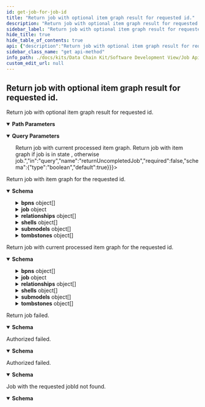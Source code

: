 ```yaml
---
id: get-job-for-job-id
title: "Return job with optional item graph result for requested id."
description: "Return job with optional item graph result for requested id."
sidebar_label: "Return job with optional item graph result for requested id."
hide_title: true
hide_table_of_contents: true
api: {"description":"Return job with optional item graph result for requested id.","operationId":"getJobForJobId","parameters":[{"description":"Id of the job.","example":"6c311d29-5753-46d4-b32c-19b918ea93b0","in":"path","name":"id","required":true,"schema":{"type":"string","format":"uuid","maxLength":36,"minLength":36}},{"description":"<true> Return job with current processed item graph. <false> Return job with item graph if job is in state <COMPLETED>, otherwise job.","in":"query","name":"returnUncompletedJob","required":false,"schema":{"type":"boolean","default":true}}],"responses":{"200":{"content":{"application/json":{"examples":{"complete":{"value":{"bpns":[{"manufacturerId":"BPNL00000003AYRE","manufacturerName":"OEM A"}],"job":{"completedOn":"2022-02-03T14:48:54.709Z","createdOn":"2022-02-03T14:48:54.709Z","exception":{"errorDetail":"Timeout while requesting Digital Registry","exception":"IrsTimeoutException","exceptionDate":"2022-02-03T14:48:54.709Z"},"globalAssetId":"urn:uuid:6c311d29-5753-46d4-b32c-19b918ea93b0","id":"e5347c88-a921-11ec-b909-0242ac120002","lastModifiedOn":"2022-02-03T14:48:54.709Z","owner":"","parameter":{"aspects":["SerialPartTypization","AddressAspect"],"bomLifecycle":"asBuilt","collectAspects":false,"depth":4,"direction":"downward","lookupBPNs":false},"startedOn":"2022-02-03T14:48:54.709Z","state":"COMPLETED","summary":{"asyncFetchedItems":{"completed":0,"failed":0,"running":0}}},"relationships":[{"catenaXId":"urn:uuid:d9bec1c6-e47c-4d18-ba41-0a5fe8b7f447","linkedItem":{"assembledOn":"2022-02-03T14:48:54.709Z","childCatenaXId":"urn:uuid:a45a2246-f6e1-42da-b47d-5c3b58ed62e9","lastModifiedOn":"2022-02-03T14:48:54.709Z","lifecycleContext":"asBuilt","quantity":{"measurementUnit":{"datatypeURI":"urn:bamm:io.openmanufacturing:meta-model:1.0.0#piece","lexicalValue":"piece"},"quantityNumber":1}}}],"shells":[{"description":[{"language":"en","text":"The shell for a vehicle"}],"globalAssetId":{"value":["urn:uuid:a45a2246-f6e1-42da-b47d-5c3b58ed62e9"]},"idShort":"future concept x","identification":"882fc530-b69b-4707-95f6-5dbc5e9baaa8","specificAssetIds":[{"key":"engineserialid","value":"12309481209312"}],"submodelDescriptors":[{"description":[{"language":"en","text":"Provides base vehicle information"}],"endpoints":[{"interface":"HTTP","protocolInformation":{"endpointAddress":"https://catena-x.net/vehicle/basedetails/","endpointProtocol":"HTTPS","endpointProtocolVersion":"1.0"}}],"idShort":"vehicle base details","identification":"4a738a24-b7d8-4989-9cd6-387772f40565","semanticId":{"value":["urn:bamm:com.catenax.vehicle:0.1.1"]}},{"description":[{"language":"en","text":"Provides base vehicle information"}],"endpoints":[{"interface":"HTTP","protocolInformation":{"endpointAddress":"https://catena-x.net/vehicle/partdetails/","endpointProtocol":"HTTPS","endpointProtocolVersion":"1.0"}}],"idShort":"vehicle part details","identification":"dae4d249-6d66-4818-b576-bf52f3b9ae90","semanticId":{"value":["urn:bamm:com.catenax.vehicle:0.1.1#PartDetails"]}}]}],"submodels":[{"aspectType":"urn:bamm:io.catenax.assembly_part_relationship:1.0.0","identification":"urn:uuid:fc784d2a-5506-4e61-8e34-21600f8cdeff","payload":{"catenaXId":"urn:uuid:d9bec1c6-e47c-4d18-ba41-0a5fe8b7f447","childParts":[{"assembledOn":"2022-02-03T14:48:54.709Z","childCatenaXId":"urn:uuid:d9bec1c6-e47c-4d18-ba41-0a5fe8b7f447","lastModifiedOn":"2022-02-03T14:48:54.709Z","lifecycleContext":"AsBuilt","quantity":{"measurementUnit":{"datatypeURI":"urn:bamm:io.openmanufacturing:meta-model:1.0.0#piece","lexicalValue":"piece"},"quantityNumber":1}}]}}],"tombstones":[{"catenaXId":"urn:uuid:6c311d29-5753-46d4-b32c-19b918ea93b0","endpointURL":"https://catena-x.net/vehicle/partdetails/","processingError":{"errorDetail":"Details to reason of Failure","lastAttempt":"2022-02-03T14:48:54.709Z","retryCounter":0}}]}}},"schema":{"type":"object","additionalProperties":false,"description":"Container for a job with item graph.","properties":{"bpns":{"type":"array","description":"Collection of bpn mappings","items":{"type":"object","additionalProperties":false,"description":"Business partner id with name","properties":{"manufacturerId":{"type":"string"},"manufacturerName":{"type":"string"}}},"maxItems":2147483647,"uniqueItems":true},"job":{"type":"object","additionalProperties":false,"description":"Executable unit with meta information and item graph result.","properties":{"completedOn":{"type":"string","format":"date-time"},"createdOn":{"type":"string","format":"date-time"},"exception":{"type":"object","additionalProperties":false,"description":"Job error details.","properties":{"errorDetail":{"type":"string","description":"Detailed exception information.","maxLength":4000},"exception":{"type":"string","description":"Exception name.","maxLength":100},"exceptionDate":{"type":"string","format":"date-time","description":"Datetime error occurs."}}},"globalAssetId":{"type":"object","additionalProperties":false,"description":"CATENA-X global asset id in the format urn:uuid:uuid4.","properties":{"globalAssetId":{"type":"string","description":"CATENA-X global asset id in the format urn:uuid:uuid4.","example":"urn:uuid:6c311d29-5753-46d4-b32c-19b918ea93b0","maxLength":45,"minLength":45,"pattern":"^urn:uuid:[0-9a-fA-F]{8}-[0-9a-fA-F]{4}-[0-9a-fA-F]{4}-[0-9a-fA-F]{4}-[0-9a-fA-F]{12}$"}}},"id":{"type":"string","format":"uuid","description":"Id of the job.","maxLength":36,"minLength":36,"pattern":"/^[0-9a-f]{8}-[0-9a-f]{4}-[0-5][0-9a-f]{3}-[089ab][0-9a-f]{3}-[0-9a-f]{12}$/i"},"lastModifiedOn":{"type":"string","format":"date-time"},"owner":{"type":"string","description":"The IRS api consumer."},"parameter":{"type":"object","additionalProperties":false,"description":"Job parameter of job processing.","properties":{"aspects":{"type":"string","enum":["AddressAspect","AssemblyPartRelationship","Batch","BatteryPass","CertificateOfDestruction","CertificateOfDismantler","ChargingProcess","ClaimData","DiagnosticData","EndOfLife","EsrCertificate","EsrCertificateStateStatistic","IdConversion","MarketplaceOffer","MaterialForHomologation","MaterialForRecycling","PartAsPlanned","PhysicalDimension","ProductDescription","ReturnRequest","SerialPartTypization","SingleLevelBomAsPlanned","SingleLevelUsageAsBuilt"]},"bomLifecycle":{"type":"string","description":"The lifecycle context in which the child part was assembled into the parent part.","enum":["asBuilt","asPlanned"]},"callbackUrl":{"type":"string"},"collectAspects":{"type":"boolean"},"depth":{"type":"integer","format":"int32","maximum":2147483647,"minimum":0},"direction":{"type":"string","description":"Item graph traversal direction.","enum":["upward","downward"]},"lookupBPNs":{"type":"boolean"}}},"startedOn":{"type":"string","format":"date-time"},"state":{"type":"string","enum":["UNSAVED","INITIAL","RUNNING","TRANSFERS_FINISHED","COMPLETED","CANCELED","ERROR"]},"summary":{"type":"object","additionalProperties":false,"description":"Summary of the job with statistics of the job processing.","properties":{"asyncFetchedItems":{"type":"object","additionalProperties":false,"description":"Statistics of job execution.","properties":{"completed":{"type":"integer","format":"int32","description":"Number of completed item transfers.","maximum":2147483647,"minimum":0},"failed":{"type":"integer","format":"int32","description":"Number of failed item transfers.","maximum":2147483647,"minimum":0},"running":{"type":"integer","format":"int32","description":"Number of running item transfers.","maximum":2147483647,"minimum":0}}},"bpnLookups":{"type":"object","additionalProperties":false,"description":"Statistics of job execution.","properties":{"completed":{"type":"integer","format":"int32","description":"Number of completed item transfers.","maximum":2147483647,"minimum":0},"failed":{"type":"integer","format":"int32","description":"Number of failed item transfers.","maximum":2147483647,"minimum":0},"running":{"type":"integer","format":"int32","description":"Number of running item transfers.","maximum":2147483647,"minimum":0}}}}}},"required":["globalAssetId","id","state"]},"relationships":{"type":"array","description":"Relationships between parent and child items.","items":{"type":"object","additionalProperties":false,"description":"Relationships between parent and child items.","properties":{"aspectType":{"type":"string"},"catenaXId":{"type":"object","additionalProperties":false,"description":"CATENA-X global asset id in the format urn:uuid:uuid4.","properties":{"globalAssetId":{"type":"string","description":"CATENA-X global asset id in the format urn:uuid:uuid4.","example":"urn:uuid:6c311d29-5753-46d4-b32c-19b918ea93b0","maxLength":45,"minLength":45,"pattern":"^urn:uuid:[0-9a-fA-F]{8}-[0-9a-fA-F]{4}-[0-9a-fA-F]{4}-[0-9a-fA-F]{4}-[0-9a-fA-F]{12}$"}}},"linkedItem":{"type":"object","additionalProperties":false,"description":"Set of child parts the parent object is assembled by (one structural level down).","properties":{"assembledOn":{"type":"string","format":"date-time","description":"Datetime of assembly."},"childCatenaXId":{"type":"object","additionalProperties":false,"description":"CATENA-X global asset id in the format urn:uuid:uuid4.","properties":{"globalAssetId":{"type":"string","description":"CATENA-X global asset id in the format urn:uuid:uuid4.","example":"urn:uuid:6c311d29-5753-46d4-b32c-19b918ea93b0","maxLength":45,"minLength":45,"pattern":"^urn:uuid:[0-9a-fA-F]{8}-[0-9a-fA-F]{4}-[0-9a-fA-F]{4}-[0-9a-fA-F]{4}-[0-9a-fA-F]{12}$"}}},"lastModifiedOn":{"type":"string","format":"date-time","description":"Last datetime item was modified."},"lifecycleContext":{"type":"string","description":"The lifecycle context in which the child part was assembled into the parent part.","enum":["asBuilt","asPlanned"]},"quantity":{"type":"object","additionalProperties":false,"description":"Quantity component.","properties":{"measurementUnit":{"type":"object","additionalProperties":false,"properties":{"datatypeURI":{"type":"string"},"lexicalValue":{"type":"string"}}},"quantityNumber":{"type":"number","format":"double","maximum":2147483647,"minimum":0}}}}}}},"maxItems":2147483647},"shells":{"type":"array","description":"AAS shells.","items":{"type":"object","additionalProperties":false,"description":"AAS shells.","properties":{"administration":{"type":"object","additionalProperties":false,"properties":{"revision":{"type":"string"},"version":{"type":"string"}}},"description":{"type":"array","items":{"type":"object","additionalProperties":false,"properties":{"language":{"type":"string"},"text":{"type":"string"}}},"maxItems":2147483647},"globalAssetId":{"type":"object","additionalProperties":false,"properties":{"value":{"type":"array","items":{"type":"string"},"maxItems":2147483647}}},"idShort":{"type":"string"},"identification":{"type":"string"},"specificAssetIds":{"type":"array","items":{"type":"object","additionalProperties":false,"properties":{"key":{"type":"string"},"semanticId":{"type":"object","additionalProperties":false,"properties":{"value":{"type":"array","items":{"type":"string"},"maxItems":2147483647}}},"subjectId":{"type":"object","additionalProperties":false,"properties":{"value":{"type":"array","items":{"type":"string"},"maxItems":2147483647}}},"value":{"type":"string"}}},"maxItems":2147483647},"submodelDescriptors":{"type":"array","items":{"type":"object","additionalProperties":false,"properties":{"administration":{"type":"object","additionalProperties":false,"properties":{"revision":{"type":"string"},"version":{"type":"string"}}},"description":{"type":"array","items":{"type":"object","additionalProperties":false,"properties":{"language":{"type":"string"},"text":{"type":"string"}}},"maxItems":2147483647},"endpoints":{"type":"array","items":{"type":"object","additionalProperties":false,"properties":{"interface":{"type":"string"},"protocolInformation":{"type":"object","additionalProperties":false,"properties":{"endpointAddress":{"type":"string"},"endpointProtocol":{"type":"string"},"endpointProtocolVersion":{"type":"string"},"subprotocol":{"type":"string"},"subprotocolBody":{"type":"string"},"subprotocolBodyEncoding":{"type":"string"}}}}},"maxItems":2147483647},"idShort":{"type":"string"},"identification":{"type":"string"},"semanticId":{"type":"object","additionalProperties":false,"properties":{"value":{"type":"array","items":{"type":"string"},"maxItems":2147483647}}}}},"maxItems":2147483647}}},"maxItems":2147483647},"submodels":{"type":"array","description":"Collection of requested Submodels","items":{"type":"object","additionalProperties":false,"description":"Submodel with identification of SubmodelDescriptor, aspect type and payload as String","properties":{"aspectType":{"type":"string"},"identification":{"type":"string"},"payload":{"type":"object","additionalProperties":{"type":"object"}}}},"maxItems":2147483647},"tombstones":{"type":"array","description":"Collection of not resolvable endpoints as tombstones. Including cause of error and endpoint URL.","items":{"type":"object","additionalProperties":false,"description":"Tombstone with information about request failure","properties":{"catenaXId":{"type":"string","description":"CATENA-X global asset id in the format urn:uuid:uuid4.","example":"urn:uuid:6c311d29-5753-46d4-b32c-19b918ea93b0","maxLength":45,"minLength":45,"pattern":"^urn:uuid:[0-9a-fA-F]{8}-[0-9a-fA-F]{4}-[0-9a-fA-F]{4}-[0-9a-fA-F]{4}-[0-9a-fA-F]{12}$"},"endpointURL":{"type":"string"},"processingError":{"type":"object","additionalProperties":false,"properties":{"errorDetail":{"type":"string"},"lastAttempt":{"type":"string","format":"date-time"},"processStep":{"type":"string","enum":["SUBMODEL_REQUEST","DIGITAL_TWIN_REQUEST","SCHEMA_VALIDATION","SCHEMA_REQUEST","BPDM_REQUEST","BPDM_VALIDATION"]},"retryCounter":{"type":"integer","format":"int32","maximum":2147483647,"minimum":0}}}}},"maxItems":2147483647}}}}},"description":"Return job with item graph for the requested id."},"206":{"content":{"application/json":{"examples":{"complete":{"value":{"bpns":[],"job":{"completedOn":"2022-02-03T14:48:54.709Z","createdOn":"2022-02-03T14:48:54.709Z","exception":{"errorDetail":"Timeout while requesting Digital Registry","exception":"IrsTimeoutException","exceptionDate":"2022-02-03T14:48:54.709Z"},"globalAssetId":"urn:uuid:6c311d29-5753-46d4-b32c-19b918ea93b0","id":"e5347c88-a921-11ec-b909-0242ac120002","lastModifiedOn":"2022-02-03T14:48:54.709Z","owner":"","parameter":{"aspects":["SerialPartTypization","AddressAspect"],"bomLifecycle":"asBuilt","collectAspects":false,"depth":4,"direction":"downward","lookupBPNs":false},"startedOn":"2022-02-03T14:48:54.709Z","state":"RUNNING","summary":{"asyncFetchedItems":{"completed":0,"failed":0,"running":0}}},"relationships":[],"submodels":[],"tombstones":[]}}},"schema":{"type":"object","additionalProperties":false,"description":"Container for a job with item graph.","properties":{"bpns":{"type":"array","description":"Collection of bpn mappings","items":{"type":"object","additionalProperties":false,"description":"Business partner id with name","properties":{"manufacturerId":{"type":"string"},"manufacturerName":{"type":"string"}}},"maxItems":2147483647,"uniqueItems":true},"job":{"type":"object","additionalProperties":false,"description":"Executable unit with meta information and item graph result.","properties":{"completedOn":{"type":"string","format":"date-time"},"createdOn":{"type":"string","format":"date-time"},"exception":{"type":"object","additionalProperties":false,"description":"Job error details.","properties":{"errorDetail":{"type":"string","description":"Detailed exception information.","maxLength":4000},"exception":{"type":"string","description":"Exception name.","maxLength":100},"exceptionDate":{"type":"string","format":"date-time","description":"Datetime error occurs."}}},"globalAssetId":{"type":"object","additionalProperties":false,"description":"CATENA-X global asset id in the format urn:uuid:uuid4.","properties":{"globalAssetId":{"type":"string","description":"CATENA-X global asset id in the format urn:uuid:uuid4.","example":"urn:uuid:6c311d29-5753-46d4-b32c-19b918ea93b0","maxLength":45,"minLength":45,"pattern":"^urn:uuid:[0-9a-fA-F]{8}-[0-9a-fA-F]{4}-[0-9a-fA-F]{4}-[0-9a-fA-F]{4}-[0-9a-fA-F]{12}$"}}},"id":{"type":"string","format":"uuid","description":"Id of the job.","maxLength":36,"minLength":36,"pattern":"/^[0-9a-f]{8}-[0-9a-f]{4}-[0-5][0-9a-f]{3}-[089ab][0-9a-f]{3}-[0-9a-f]{12}$/i"},"lastModifiedOn":{"type":"string","format":"date-time"},"owner":{"type":"string","description":"The IRS api consumer."},"parameter":{"type":"object","additionalProperties":false,"description":"Job parameter of job processing.","properties":{"aspects":{"type":"string","enum":["AddressAspect","AssemblyPartRelationship","Batch","BatteryPass","CertificateOfDestruction","CertificateOfDismantler","ChargingProcess","ClaimData","DiagnosticData","EndOfLife","EsrCertificate","EsrCertificateStateStatistic","IdConversion","MarketplaceOffer","MaterialForHomologation","MaterialForRecycling","PartAsPlanned","PhysicalDimension","ProductDescription","ReturnRequest","SerialPartTypization","SingleLevelBomAsPlanned","SingleLevelUsageAsBuilt"]},"bomLifecycle":{"type":"string","description":"The lifecycle context in which the child part was assembled into the parent part.","enum":["asBuilt","asPlanned"]},"callbackUrl":{"type":"string"},"collectAspects":{"type":"boolean"},"depth":{"type":"integer","format":"int32","maximum":2147483647,"minimum":0},"direction":{"type":"string","description":"Item graph traversal direction.","enum":["upward","downward"]},"lookupBPNs":{"type":"boolean"}}},"startedOn":{"type":"string","format":"date-time"},"state":{"type":"string","enum":["UNSAVED","INITIAL","RUNNING","TRANSFERS_FINISHED","COMPLETED","CANCELED","ERROR"]},"summary":{"type":"object","additionalProperties":false,"description":"Summary of the job with statistics of the job processing.","properties":{"asyncFetchedItems":{"type":"object","additionalProperties":false,"description":"Statistics of job execution.","properties":{"completed":{"type":"integer","format":"int32","description":"Number of completed item transfers.","maximum":2147483647,"minimum":0},"failed":{"type":"integer","format":"int32","description":"Number of failed item transfers.","maximum":2147483647,"minimum":0},"running":{"type":"integer","format":"int32","description":"Number of running item transfers.","maximum":2147483647,"minimum":0}}},"bpnLookups":{"type":"object","additionalProperties":false,"description":"Statistics of job execution.","properties":{"completed":{"type":"integer","format":"int32","description":"Number of completed item transfers.","maximum":2147483647,"minimum":0},"failed":{"type":"integer","format":"int32","description":"Number of failed item transfers.","maximum":2147483647,"minimum":0},"running":{"type":"integer","format":"int32","description":"Number of running item transfers.","maximum":2147483647,"minimum":0}}}}}},"required":["globalAssetId","id","state"]},"relationships":{"type":"array","description":"Relationships between parent and child items.","items":{"type":"object","additionalProperties":false,"description":"Relationships between parent and child items.","properties":{"aspectType":{"type":"string"},"catenaXId":{"type":"object","additionalProperties":false,"description":"CATENA-X global asset id in the format urn:uuid:uuid4.","properties":{"globalAssetId":{"type":"string","description":"CATENA-X global asset id in the format urn:uuid:uuid4.","example":"urn:uuid:6c311d29-5753-46d4-b32c-19b918ea93b0","maxLength":45,"minLength":45,"pattern":"^urn:uuid:[0-9a-fA-F]{8}-[0-9a-fA-F]{4}-[0-9a-fA-F]{4}-[0-9a-fA-F]{4}-[0-9a-fA-F]{12}$"}}},"linkedItem":{"type":"object","additionalProperties":false,"description":"Set of child parts the parent object is assembled by (one structural level down).","properties":{"assembledOn":{"type":"string","format":"date-time","description":"Datetime of assembly."},"childCatenaXId":{"type":"object","additionalProperties":false,"description":"CATENA-X global asset id in the format urn:uuid:uuid4.","properties":{"globalAssetId":{"type":"string","description":"CATENA-X global asset id in the format urn:uuid:uuid4.","example":"urn:uuid:6c311d29-5753-46d4-b32c-19b918ea93b0","maxLength":45,"minLength":45,"pattern":"^urn:uuid:[0-9a-fA-F]{8}-[0-9a-fA-F]{4}-[0-9a-fA-F]{4}-[0-9a-fA-F]{4}-[0-9a-fA-F]{12}$"}}},"lastModifiedOn":{"type":"string","format":"date-time","description":"Last datetime item was modified."},"lifecycleContext":{"type":"string","description":"The lifecycle context in which the child part was assembled into the parent part.","enum":["asBuilt","asPlanned"]},"quantity":{"type":"object","additionalProperties":false,"description":"Quantity component.","properties":{"measurementUnit":{"type":"object","additionalProperties":false,"properties":{"datatypeURI":{"type":"string"},"lexicalValue":{"type":"string"}}},"quantityNumber":{"type":"number","format":"double","maximum":2147483647,"minimum":0}}}}}}},"maxItems":2147483647},"shells":{"type":"array","description":"AAS shells.","items":{"type":"object","additionalProperties":false,"description":"AAS shells.","properties":{"administration":{"type":"object","additionalProperties":false,"properties":{"revision":{"type":"string"},"version":{"type":"string"}}},"description":{"type":"array","items":{"type":"object","additionalProperties":false,"properties":{"language":{"type":"string"},"text":{"type":"string"}}},"maxItems":2147483647},"globalAssetId":{"type":"object","additionalProperties":false,"properties":{"value":{"type":"array","items":{"type":"string"},"maxItems":2147483647}}},"idShort":{"type":"string"},"identification":{"type":"string"},"specificAssetIds":{"type":"array","items":{"type":"object","additionalProperties":false,"properties":{"key":{"type":"string"},"semanticId":{"type":"object","additionalProperties":false,"properties":{"value":{"type":"array","items":{"type":"string"},"maxItems":2147483647}}},"subjectId":{"type":"object","additionalProperties":false,"properties":{"value":{"type":"array","items":{"type":"string"},"maxItems":2147483647}}},"value":{"type":"string"}}},"maxItems":2147483647},"submodelDescriptors":{"type":"array","items":{"type":"object","additionalProperties":false,"properties":{"administration":{"type":"object","additionalProperties":false,"properties":{"revision":{"type":"string"},"version":{"type":"string"}}},"description":{"type":"array","items":{"type":"object","additionalProperties":false,"properties":{"language":{"type":"string"},"text":{"type":"string"}}},"maxItems":2147483647},"endpoints":{"type":"array","items":{"type":"object","additionalProperties":false,"properties":{"interface":{"type":"string"},"protocolInformation":{"type":"object","additionalProperties":false,"properties":{"endpointAddress":{"type":"string"},"endpointProtocol":{"type":"string"},"endpointProtocolVersion":{"type":"string"},"subprotocol":{"type":"string"},"subprotocolBody":{"type":"string"},"subprotocolBodyEncoding":{"type":"string"}}}}},"maxItems":2147483647},"idShort":{"type":"string"},"identification":{"type":"string"},"semanticId":{"type":"object","additionalProperties":false,"properties":{"value":{"type":"array","items":{"type":"string"},"maxItems":2147483647}}}}},"maxItems":2147483647}}},"maxItems":2147483647},"submodels":{"type":"array","description":"Collection of requested Submodels","items":{"type":"object","additionalProperties":false,"description":"Submodel with identification of SubmodelDescriptor, aspect type and payload as String","properties":{"aspectType":{"type":"string"},"identification":{"type":"string"},"payload":{"type":"object","additionalProperties":{"type":"object"}}}},"maxItems":2147483647},"tombstones":{"type":"array","description":"Collection of not resolvable endpoints as tombstones. Including cause of error and endpoint URL.","items":{"type":"object","additionalProperties":false,"description":"Tombstone with information about request failure","properties":{"catenaXId":{"type":"string","description":"CATENA-X global asset id in the format urn:uuid:uuid4.","example":"urn:uuid:6c311d29-5753-46d4-b32c-19b918ea93b0","maxLength":45,"minLength":45,"pattern":"^urn:uuid:[0-9a-fA-F]{8}-[0-9a-fA-F]{4}-[0-9a-fA-F]{4}-[0-9a-fA-F]{4}-[0-9a-fA-F]{12}$"},"endpointURL":{"type":"string"},"processingError":{"type":"object","additionalProperties":false,"properties":{"errorDetail":{"type":"string"},"lastAttempt":{"type":"string","format":"date-time"},"processStep":{"type":"string","enum":["SUBMODEL_REQUEST","DIGITAL_TWIN_REQUEST","SCHEMA_VALIDATION","SCHEMA_REQUEST","BPDM_REQUEST","BPDM_VALIDATION"]},"retryCounter":{"type":"integer","format":"int32","maximum":2147483647,"minimum":0}}}}},"maxItems":2147483647}}}}},"description":"Return job with current processed item graph for the requested id."},"400":{"content":{"application/json":{"examples":{"error":{"value":{"error":"Bad request","messages":["BadRequestException"],"statusCode":"400 BAD_REQUEST"}}},"schema":{"type":"object","additionalProperties":false,"description":"Error response.","properties":{"error":{"type":"string","description":"Error."},"messages":{"type":"array","description":"List of error messages.","items":{"type":"string"},"maxItems":2147483647},"statusCode":{"type":"string","description":"Error code.","enum":["100 CONTINUE","101 SWITCHING_PROTOCOLS","102 PROCESSING","103 CHECKPOINT","200 OK","201 CREATED","202 ACCEPTED","203 NON_AUTHORITATIVE_INFORMATION","204 NO_CONTENT","205 RESET_CONTENT","206 PARTIAL_CONTENT","207 MULTI_STATUS","208 ALREADY_REPORTED","226 IM_USED","300 MULTIPLE_CHOICES","301 MOVED_PERMANENTLY","302 FOUND","302 MOVED_TEMPORARILY","303 SEE_OTHER","304 NOT_MODIFIED","305 USE_PROXY","307 TEMPORARY_REDIRECT","308 PERMANENT_REDIRECT","400 BAD_REQUEST","401 UNAUTHORIZED","402 PAYMENT_REQUIRED","403 FORBIDDEN","404 NOT_FOUND","405 METHOD_NOT_ALLOWED","406 NOT_ACCEPTABLE","407 PROXY_AUTHENTICATION_REQUIRED","408 REQUEST_TIMEOUT","409 CONFLICT","410 GONE","411 LENGTH_REQUIRED","412 PRECONDITION_FAILED","413 PAYLOAD_TOO_LARGE","413 REQUEST_ENTITY_TOO_LARGE","414 URI_TOO_LONG","414 REQUEST_URI_TOO_LONG","415 UNSUPPORTED_MEDIA_TYPE","416 REQUESTED_RANGE_NOT_SATISFIABLE","417 EXPECTATION_FAILED","418 I_AM_A_TEAPOT","419 INSUFFICIENT_SPACE_ON_RESOURCE","420 METHOD_FAILURE","421 DESTINATION_LOCKED","422 UNPROCESSABLE_ENTITY","423 LOCKED","424 FAILED_DEPENDENCY","425 TOO_EARLY","426 UPGRADE_REQUIRED","428 PRECONDITION_REQUIRED","429 TOO_MANY_REQUESTS","431 REQUEST_HEADER_FIELDS_TOO_LARGE","451 UNAVAILABLE_FOR_LEGAL_REASONS","500 INTERNAL_SERVER_ERROR","501 NOT_IMPLEMENTED","502 BAD_GATEWAY","503 SERVICE_UNAVAILABLE","504 GATEWAY_TIMEOUT","505 HTTP_VERSION_NOT_SUPPORTED","506 VARIANT_ALSO_NEGOTIATES","507 INSUFFICIENT_STORAGE","508 LOOP_DETECTED","509 BANDWIDTH_LIMIT_EXCEEDED","510 NOT_EXTENDED","511 NETWORK_AUTHENTICATION_REQUIRED"]}}}}},"description":"Return job failed."},"401":{"content":{"application/json":{"examples":{"error":{"value":{"error":"Unauthorized","messages":["UnauthorizedException"],"statusCode":"401 UNAUTHORIZED"}}},"schema":{"type":"object","additionalProperties":false,"description":"Error response.","properties":{"error":{"type":"string","description":"Error."},"messages":{"type":"array","description":"List of error messages.","items":{"type":"string"},"maxItems":2147483647},"statusCode":{"type":"string","description":"Error code.","enum":["100 CONTINUE","101 SWITCHING_PROTOCOLS","102 PROCESSING","103 CHECKPOINT","200 OK","201 CREATED","202 ACCEPTED","203 NON_AUTHORITATIVE_INFORMATION","204 NO_CONTENT","205 RESET_CONTENT","206 PARTIAL_CONTENT","207 MULTI_STATUS","208 ALREADY_REPORTED","226 IM_USED","300 MULTIPLE_CHOICES","301 MOVED_PERMANENTLY","302 FOUND","302 MOVED_TEMPORARILY","303 SEE_OTHER","304 NOT_MODIFIED","305 USE_PROXY","307 TEMPORARY_REDIRECT","308 PERMANENT_REDIRECT","400 BAD_REQUEST","401 UNAUTHORIZED","402 PAYMENT_REQUIRED","403 FORBIDDEN","404 NOT_FOUND","405 METHOD_NOT_ALLOWED","406 NOT_ACCEPTABLE","407 PROXY_AUTHENTICATION_REQUIRED","408 REQUEST_TIMEOUT","409 CONFLICT","410 GONE","411 LENGTH_REQUIRED","412 PRECONDITION_FAILED","413 PAYLOAD_TOO_LARGE","413 REQUEST_ENTITY_TOO_LARGE","414 URI_TOO_LONG","414 REQUEST_URI_TOO_LONG","415 UNSUPPORTED_MEDIA_TYPE","416 REQUESTED_RANGE_NOT_SATISFIABLE","417 EXPECTATION_FAILED","418 I_AM_A_TEAPOT","419 INSUFFICIENT_SPACE_ON_RESOURCE","420 METHOD_FAILURE","421 DESTINATION_LOCKED","422 UNPROCESSABLE_ENTITY","423 LOCKED","424 FAILED_DEPENDENCY","425 TOO_EARLY","426 UPGRADE_REQUIRED","428 PRECONDITION_REQUIRED","429 TOO_MANY_REQUESTS","431 REQUEST_HEADER_FIELDS_TOO_LARGE","451 UNAVAILABLE_FOR_LEGAL_REASONS","500 INTERNAL_SERVER_ERROR","501 NOT_IMPLEMENTED","502 BAD_GATEWAY","503 SERVICE_UNAVAILABLE","504 GATEWAY_TIMEOUT","505 HTTP_VERSION_NOT_SUPPORTED","506 VARIANT_ALSO_NEGOTIATES","507 INSUFFICIENT_STORAGE","508 LOOP_DETECTED","509 BANDWIDTH_LIMIT_EXCEEDED","510 NOT_EXTENDED","511 NETWORK_AUTHENTICATION_REQUIRED"]}}}}},"description":"Authorized failed."},"403":{"content":{"application/json":{"examples":{"error":{"value":{"error":"Forbidden","messages":["ForbiddenException"],"statusCode":"403 FORBIDDEN"}}},"schema":{"type":"object","additionalProperties":false,"description":"Error response.","properties":{"error":{"type":"string","description":"Error."},"messages":{"type":"array","description":"List of error messages.","items":{"type":"string"},"maxItems":2147483647},"statusCode":{"type":"string","description":"Error code.","enum":["100 CONTINUE","101 SWITCHING_PROTOCOLS","102 PROCESSING","103 CHECKPOINT","200 OK","201 CREATED","202 ACCEPTED","203 NON_AUTHORITATIVE_INFORMATION","204 NO_CONTENT","205 RESET_CONTENT","206 PARTIAL_CONTENT","207 MULTI_STATUS","208 ALREADY_REPORTED","226 IM_USED","300 MULTIPLE_CHOICES","301 MOVED_PERMANENTLY","302 FOUND","302 MOVED_TEMPORARILY","303 SEE_OTHER","304 NOT_MODIFIED","305 USE_PROXY","307 TEMPORARY_REDIRECT","308 PERMANENT_REDIRECT","400 BAD_REQUEST","401 UNAUTHORIZED","402 PAYMENT_REQUIRED","403 FORBIDDEN","404 NOT_FOUND","405 METHOD_NOT_ALLOWED","406 NOT_ACCEPTABLE","407 PROXY_AUTHENTICATION_REQUIRED","408 REQUEST_TIMEOUT","409 CONFLICT","410 GONE","411 LENGTH_REQUIRED","412 PRECONDITION_FAILED","413 PAYLOAD_TOO_LARGE","413 REQUEST_ENTITY_TOO_LARGE","414 URI_TOO_LONG","414 REQUEST_URI_TOO_LONG","415 UNSUPPORTED_MEDIA_TYPE","416 REQUESTED_RANGE_NOT_SATISFIABLE","417 EXPECTATION_FAILED","418 I_AM_A_TEAPOT","419 INSUFFICIENT_SPACE_ON_RESOURCE","420 METHOD_FAILURE","421 DESTINATION_LOCKED","422 UNPROCESSABLE_ENTITY","423 LOCKED","424 FAILED_DEPENDENCY","425 TOO_EARLY","426 UPGRADE_REQUIRED","428 PRECONDITION_REQUIRED","429 TOO_MANY_REQUESTS","431 REQUEST_HEADER_FIELDS_TOO_LARGE","451 UNAVAILABLE_FOR_LEGAL_REASONS","500 INTERNAL_SERVER_ERROR","501 NOT_IMPLEMENTED","502 BAD_GATEWAY","503 SERVICE_UNAVAILABLE","504 GATEWAY_TIMEOUT","505 HTTP_VERSION_NOT_SUPPORTED","506 VARIANT_ALSO_NEGOTIATES","507 INSUFFICIENT_STORAGE","508 LOOP_DETECTED","509 BANDWIDTH_LIMIT_EXCEEDED","510 NOT_EXTENDED","511 NETWORK_AUTHENTICATION_REQUIRED"]}}}}},"description":"Authorized failed."},"404":{"content":{"application/json":{"examples":{"error":{"value":{"error":"Not found","messages":["NotFoundException"],"statusCode":"404 NOT_FOUND"}}},"schema":{"type":"object","additionalProperties":false,"description":"Error response.","properties":{"error":{"type":"string","description":"Error."},"messages":{"type":"array","description":"List of error messages.","items":{"type":"string"},"maxItems":2147483647},"statusCode":{"type":"string","description":"Error code.","enum":["100 CONTINUE","101 SWITCHING_PROTOCOLS","102 PROCESSING","103 CHECKPOINT","200 OK","201 CREATED","202 ACCEPTED","203 NON_AUTHORITATIVE_INFORMATION","204 NO_CONTENT","205 RESET_CONTENT","206 PARTIAL_CONTENT","207 MULTI_STATUS","208 ALREADY_REPORTED","226 IM_USED","300 MULTIPLE_CHOICES","301 MOVED_PERMANENTLY","302 FOUND","302 MOVED_TEMPORARILY","303 SEE_OTHER","304 NOT_MODIFIED","305 USE_PROXY","307 TEMPORARY_REDIRECT","308 PERMANENT_REDIRECT","400 BAD_REQUEST","401 UNAUTHORIZED","402 PAYMENT_REQUIRED","403 FORBIDDEN","404 NOT_FOUND","405 METHOD_NOT_ALLOWED","406 NOT_ACCEPTABLE","407 PROXY_AUTHENTICATION_REQUIRED","408 REQUEST_TIMEOUT","409 CONFLICT","410 GONE","411 LENGTH_REQUIRED","412 PRECONDITION_FAILED","413 PAYLOAD_TOO_LARGE","413 REQUEST_ENTITY_TOO_LARGE","414 URI_TOO_LONG","414 REQUEST_URI_TOO_LONG","415 UNSUPPORTED_MEDIA_TYPE","416 REQUESTED_RANGE_NOT_SATISFIABLE","417 EXPECTATION_FAILED","418 I_AM_A_TEAPOT","419 INSUFFICIENT_SPACE_ON_RESOURCE","420 METHOD_FAILURE","421 DESTINATION_LOCKED","422 UNPROCESSABLE_ENTITY","423 LOCKED","424 FAILED_DEPENDENCY","425 TOO_EARLY","426 UPGRADE_REQUIRED","428 PRECONDITION_REQUIRED","429 TOO_MANY_REQUESTS","431 REQUEST_HEADER_FIELDS_TOO_LARGE","451 UNAVAILABLE_FOR_LEGAL_REASONS","500 INTERNAL_SERVER_ERROR","501 NOT_IMPLEMENTED","502 BAD_GATEWAY","503 SERVICE_UNAVAILABLE","504 GATEWAY_TIMEOUT","505 HTTP_VERSION_NOT_SUPPORTED","506 VARIANT_ALSO_NEGOTIATES","507 INSUFFICIENT_STORAGE","508 LOOP_DETECTED","509 BANDWIDTH_LIMIT_EXCEEDED","510 NOT_EXTENDED","511 NETWORK_AUTHENTICATION_REQUIRED"]}}}}},"description":"Job with the requested jobId not found."}},"security":[{"oAuth2":["profile email"]}],"tags":["Item Relationship Service"],"method":"get","path":"/irs/jobs/{id}","servers":[{"url":"http://localhost:8080"}],"securitySchemes":{"oAuth2":{"flows":{"clientCredentials":{"scopes":{"profile email":""},"tokenUrl":"http://localhost"}},"type":"oauth2"}},"info":{"description":"The API of the Item Relationship Service (IRS) for retrieving item graphs along the value chain of CATENA-X partners.","title":"IRS API","version":"2.0"},"postman":{"name":"Return job with optional item graph result for requested id.","description":{"content":"Return job with optional item graph result for requested id.","type":"text/plain"},"url":{"path":["irs","jobs",":id"],"host":["{{baseUrl}}"],"query":[{"disabled":false,"description":{"content":"<true> Return job with current processed item graph. <false> Return job with item graph if job is in state <COMPLETED>, otherwise job.","type":"text/plain"},"key":"returnUncompletedJob","value":""}],"variable":[{"disabled":false,"description":{"content":"(Required) Id of the job.","type":"text/plain"},"type":"any","value":"","key":"id"}]},"header":[{"key":"Accept","value":"application/json"}],"method":"GET","auth":{"type":"oauth2","oauth2":[]}}}
sidebar_class_name: "get api-method"
info_path: ./docs/kits/Data Chain Kit/Software Development View/Job Api/irs-api
custom_edit_url: null
---
```



## Return job with optional item graph result for requested id.



Return job with optional item graph result for requested id.

<details style={{"marginBottom":"1rem"}} data-collapsed={false} open={true}><summary style={{}}><strong>Path Parameters</strong></summary><div><ul><ParamsItem className={"paramsItem"} param={{"description":"Id of the job.","example":"6c311d29-5753-46d4-b32c-19b918ea93b0","in":"path","name":"id","required":true,"schema":{"type":"string","format":"uuid","maxLength":36,"minLength":36}}}></ParamsItem></ul></div></details><details style={{"marginBottom":"1rem"}} data-collapsed={false} open={true}><summary style={{}}><strong>Query Parameters</strong></summary><div><ul><ParamsItem className={"paramsItem"} param={{"description":"<true> Return job with current processed item graph. <false> Return job with item graph if job is in state <COMPLETED>, otherwise job.","in":"query","name":"returnUncompletedJob","required":false,"schema":{"type":"boolean","default":true}}}></ParamsItem></ul></div></details><div><ApiTabs><TabItem label={"200"} value={"200"}><div>

Return job with item graph for the requested id.

</div><div><MimeTabs schemaType={"response"}><TabItem label={"application/json"} value={"application/json"}><SchemaTabs><TabItem label={"Schema"} value={"Schema"}><details style={{}} data-collapsed={false} open={true}><summary style={{"textAlign":"left"}}><strong>Schema</strong></summary><div style={{"textAlign":"left","marginLeft":"1rem"}}></div><ul style={{"marginLeft":"1rem"}}><SchemaItem collapsible={true} className={"schemaItem"}><details style={{}}><summary style={{}}><strong>bpns</strong><span style={{"opacity":"0.6"}}> object[]</span></summary><div style={{"marginLeft":"1rem"}}><div style={{"marginTop":".5rem","marginBottom":".5rem"}}>

**Possible values:** `<= 2147483647`

</div><div style={{"marginTop":".5rem","marginBottom":".5rem"}}>

Collection of bpn mappings

</div><SchemaItem collapsible={false} name={"manufacturerId"} required={false} deprecated={undefined} schemaDescription={undefined} schemaName={"string"} qualifierMessage={undefined} defaultValue={undefined}></SchemaItem><SchemaItem collapsible={false} name={"manufacturerName"} required={false} deprecated={undefined} schemaDescription={undefined} schemaName={"string"} qualifierMessage={undefined} defaultValue={undefined}></SchemaItem></div></details></SchemaItem><SchemaItem collapsible={true} className={"schemaItem"}><details style={{}}><summary style={{}}><strong>job</strong><span style={{"opacity":"0.6"}}> object</span></summary><div style={{"marginLeft":"1rem"}}><div style={{"marginTop":".5rem","marginBottom":".5rem"}}>

Executable unit with meta information and item graph result.

</div><SchemaItem collapsible={false} name={"completedOn"} required={false} deprecated={undefined} schemaDescription={undefined} schemaName={"date-time"} qualifierMessage={undefined} defaultValue={undefined}></SchemaItem><SchemaItem collapsible={false} name={"createdOn"} required={false} deprecated={undefined} schemaDescription={undefined} schemaName={"date-time"} qualifierMessage={undefined} defaultValue={undefined}></SchemaItem><SchemaItem collapsible={true} className={"schemaItem"}><details style={{}}><summary style={{}}><strong>exception</strong><span style={{"opacity":"0.6"}}> object</span></summary><div style={{"marginLeft":"1rem"}}><div style={{"marginTop":".5rem","marginBottom":".5rem"}}>

Job error details.

</div><SchemaItem collapsible={false} name={"errorDetail"} required={false} deprecated={undefined} schemaDescription={"Detailed exception information."} schemaName={"string"} qualifierMessage={"**Possible values:** `<= 4000 characters`"} defaultValue={undefined}></SchemaItem><SchemaItem collapsible={false} name={"exception"} required={false} deprecated={undefined} schemaDescription={"Exception name."} schemaName={"string"} qualifierMessage={"**Possible values:** `<= 100 characters`"} defaultValue={undefined}></SchemaItem><SchemaItem collapsible={false} name={"exceptionDate"} required={false} deprecated={undefined} schemaDescription={"Datetime error occurs."} schemaName={"date-time"} qualifierMessage={undefined} defaultValue={undefined}></SchemaItem></div></details></SchemaItem><SchemaItem collapsible={true} className={"schemaItem"}><details style={{}}><summary style={{}}><strong>globalAssetId</strong><span style={{"opacity":"0.6"}}> object</span></summary><div style={{"marginLeft":"1rem"}}><div style={{"marginTop":".5rem","marginBottom":".5rem"}}>

CATENA-X global asset id in the format urn:uuid:uuid4.

</div><SchemaItem collapsible={false} name={"globalAssetId"} required={false} deprecated={undefined} schemaDescription={"CATENA-X global asset id in the format urn:uuid:uuid4."} schemaName={"string"} qualifierMessage={"**Possible values:** `>= 45 characters` and `<= 45 characters`, Value must match regular expression `^urn:uuid:[0-9a-fA-F]{8}-[0-9a-fA-F]{4}-[0-9a-fA-F]{4}-[0-9a-fA-F]{4}-[0-9a-fA-F]{12}$`"} defaultValue={undefined}></SchemaItem></div></details></SchemaItem><SchemaItem collapsible={false} name={"id"} required={false} deprecated={undefined} schemaDescription={"Id of the job."} schemaName={"uuid"} qualifierMessage={"**Possible values:** `>= 36 characters` and `<= 36 characters`, Value must match regular expression `/^[0-9a-f]{8}-[0-9a-f]{4}-[0-5][0-9a-f]{3}-[089ab][0-9a-f]{3}-[0-9a-f]{12}$/i`"} defaultValue={undefined}></SchemaItem><SchemaItem collapsible={false} name={"lastModifiedOn"} required={false} deprecated={undefined} schemaDescription={undefined} schemaName={"date-time"} qualifierMessage={undefined} defaultValue={undefined}></SchemaItem><SchemaItem collapsible={false} name={"owner"} required={false} deprecated={undefined} schemaDescription={"The IRS api consumer."} schemaName={"string"} qualifierMessage={undefined} defaultValue={undefined}></SchemaItem><SchemaItem collapsible={true} className={"schemaItem"}><details style={{}}><summary style={{}}><strong>parameter</strong><span style={{"opacity":"0.6"}}> object</span></summary><div style={{"marginLeft":"1rem"}}><div style={{"marginTop":".5rem","marginBottom":".5rem"}}>

Job parameter of job processing.

</div><SchemaItem collapsible={false} name={"aspects"} required={false} deprecated={undefined} schemaDescription={undefined} schemaName={"string"} qualifierMessage={"**Possible values:** [`AddressAspect`, `AssemblyPartRelationship`, `Batch`, `BatteryPass`, `CertificateOfDestruction`, `CertificateOfDismantler`, `ChargingProcess`, `ClaimData`, `DiagnosticData`, `EndOfLife`, `EsrCertificate`, `EsrCertificateStateStatistic`, `IdConversion`, `MarketplaceOffer`, `MaterialForHomologation`, `MaterialForRecycling`, `PartAsPlanned`, `PhysicalDimension`, `ProductDescription`, `ReturnRequest`, `SerialPartTypization`, `SingleLevelBomAsPlanned`, `SingleLevelUsageAsBuilt`]"} defaultValue={undefined}></SchemaItem><SchemaItem collapsible={false} name={"bomLifecycle"} required={false} deprecated={undefined} schemaDescription={"The lifecycle context in which the child part was assembled into the parent part."} schemaName={"string"} qualifierMessage={"**Possible values:** [`asBuilt`, `asPlanned`]"} defaultValue={undefined}></SchemaItem><SchemaItem collapsible={false} name={"callbackUrl"} required={false} deprecated={undefined} schemaDescription={undefined} schemaName={"string"} qualifierMessage={undefined} defaultValue={undefined}></SchemaItem><SchemaItem collapsible={false} name={"collectAspects"} required={false} deprecated={undefined} schemaDescription={undefined} schemaName={"boolean"} qualifierMessage={undefined} defaultValue={undefined}></SchemaItem><SchemaItem collapsible={false} name={"depth"} required={false} deprecated={undefined} schemaDescription={undefined} schemaName={"int32"} qualifierMessage={"**Possible values:** `<= 2147483647`"} defaultValue={undefined}></SchemaItem><SchemaItem collapsible={false} name={"direction"} required={false} deprecated={undefined} schemaDescription={"Item graph traversal direction."} schemaName={"string"} qualifierMessage={"**Possible values:** [`upward`, `downward`]"} defaultValue={undefined}></SchemaItem><SchemaItem collapsible={false} name={"lookupBPNs"} required={false} deprecated={undefined} schemaDescription={undefined} schemaName={"boolean"} qualifierMessage={undefined} defaultValue={undefined}></SchemaItem></div></details></SchemaItem><SchemaItem collapsible={false} name={"startedOn"} required={false} deprecated={undefined} schemaDescription={undefined} schemaName={"date-time"} qualifierMessage={undefined} defaultValue={undefined}></SchemaItem><SchemaItem collapsible={false} name={"state"} required={false} deprecated={undefined} schemaDescription={undefined} schemaName={"string"} qualifierMessage={"**Possible values:** [`UNSAVED`, `INITIAL`, `RUNNING`, `TRANSFERS_FINISHED`, `COMPLETED`, `CANCELED`, `ERROR`]"} defaultValue={undefined}></SchemaItem><SchemaItem collapsible={true} className={"schemaItem"}><details style={{}}><summary style={{}}><strong>summary</strong><span style={{"opacity":"0.6"}}> object</span></summary><div style={{"marginLeft":"1rem"}}><div style={{"marginTop":".5rem","marginBottom":".5rem"}}>

Summary of the job with statistics of the job processing.

</div><SchemaItem collapsible={true} className={"schemaItem"}><details style={{}}><summary style={{}}><strong>asyncFetchedItems</strong><span style={{"opacity":"0.6"}}> object</span></summary><div style={{"marginLeft":"1rem"}}><div style={{"marginTop":".5rem","marginBottom":".5rem"}}>

Statistics of job execution.

</div><SchemaItem collapsible={false} name={"completed"} required={false} deprecated={undefined} schemaDescription={"Number of completed item transfers."} schemaName={"int32"} qualifierMessage={"**Possible values:** `<= 2147483647`"} defaultValue={undefined}></SchemaItem><SchemaItem collapsible={false} name={"failed"} required={false} deprecated={undefined} schemaDescription={"Number of failed item transfers."} schemaName={"int32"} qualifierMessage={"**Possible values:** `<= 2147483647`"} defaultValue={undefined}></SchemaItem><SchemaItem collapsible={false} name={"running"} required={false} deprecated={undefined} schemaDescription={"Number of running item transfers."} schemaName={"int32"} qualifierMessage={"**Possible values:** `<= 2147483647`"} defaultValue={undefined}></SchemaItem></div></details></SchemaItem><SchemaItem collapsible={true} className={"schemaItem"}><details style={{}}><summary style={{}}><strong>bpnLookups</strong><span style={{"opacity":"0.6"}}> object</span></summary><div style={{"marginLeft":"1rem"}}><div style={{"marginTop":".5rem","marginBottom":".5rem"}}>

Statistics of job execution.

</div><SchemaItem collapsible={false} name={"completed"} required={false} deprecated={undefined} schemaDescription={"Number of completed item transfers."} schemaName={"int32"} qualifierMessage={"**Possible values:** `<= 2147483647`"} defaultValue={undefined}></SchemaItem><SchemaItem collapsible={false} name={"failed"} required={false} deprecated={undefined} schemaDescription={"Number of failed item transfers."} schemaName={"int32"} qualifierMessage={"**Possible values:** `<= 2147483647`"} defaultValue={undefined}></SchemaItem><SchemaItem collapsible={false} name={"running"} required={false} deprecated={undefined} schemaDescription={"Number of running item transfers."} schemaName={"int32"} qualifierMessage={"**Possible values:** `<= 2147483647`"} defaultValue={undefined}></SchemaItem></div></details></SchemaItem></div></details></SchemaItem></div></details></SchemaItem><SchemaItem collapsible={true} className={"schemaItem"}><details style={{}}><summary style={{}}><strong>relationships</strong><span style={{"opacity":"0.6"}}> object[]</span></summary><div style={{"marginLeft":"1rem"}}><div style={{"marginTop":".5rem","marginBottom":".5rem"}}>

**Possible values:** `<= 2147483647`

</div><div style={{"marginTop":".5rem","marginBottom":".5rem"}}>

Relationships between parent and child items.

</div><SchemaItem collapsible={false} name={"aspectType"} required={false} deprecated={undefined} schemaDescription={undefined} schemaName={"string"} qualifierMessage={undefined} defaultValue={undefined}></SchemaItem><SchemaItem collapsible={true} className={"schemaItem"}><details style={{}}><summary style={{}}><strong>catenaXId</strong><span style={{"opacity":"0.6"}}> object</span></summary><div style={{"marginLeft":"1rem"}}><div style={{"marginTop":".5rem","marginBottom":".5rem"}}>

CATENA-X global asset id in the format urn:uuid:uuid4.

</div><SchemaItem collapsible={false} name={"globalAssetId"} required={false} deprecated={undefined} schemaDescription={"CATENA-X global asset id in the format urn:uuid:uuid4."} schemaName={"string"} qualifierMessage={"**Possible values:** `>= 45 characters` and `<= 45 characters`, Value must match regular expression `^urn:uuid:[0-9a-fA-F]{8}-[0-9a-fA-F]{4}-[0-9a-fA-F]{4}-[0-9a-fA-F]{4}-[0-9a-fA-F]{12}$`"} defaultValue={undefined}></SchemaItem></div></details></SchemaItem><SchemaItem collapsible={true} className={"schemaItem"}><details style={{}}><summary style={{}}><strong>linkedItem</strong><span style={{"opacity":"0.6"}}> object</span></summary><div style={{"marginLeft":"1rem"}}><div style={{"marginTop":".5rem","marginBottom":".5rem"}}>

Set of child parts the parent object is assembled by (one structural level down).

</div><SchemaItem collapsible={false} name={"assembledOn"} required={false} deprecated={undefined} schemaDescription={"Datetime of assembly."} schemaName={"date-time"} qualifierMessage={undefined} defaultValue={undefined}></SchemaItem><SchemaItem collapsible={true} className={"schemaItem"}><details style={{}}><summary style={{}}><strong>childCatenaXId</strong><span style={{"opacity":"0.6"}}> object</span></summary><div style={{"marginLeft":"1rem"}}><div style={{"marginTop":".5rem","marginBottom":".5rem"}}>

CATENA-X global asset id in the format urn:uuid:uuid4.

</div><SchemaItem collapsible={false} name={"globalAssetId"} required={false} deprecated={undefined} schemaDescription={"CATENA-X global asset id in the format urn:uuid:uuid4."} schemaName={"string"} qualifierMessage={"**Possible values:** `>= 45 characters` and `<= 45 characters`, Value must match regular expression `^urn:uuid:[0-9a-fA-F]{8}-[0-9a-fA-F]{4}-[0-9a-fA-F]{4}-[0-9a-fA-F]{4}-[0-9a-fA-F]{12}$`"} defaultValue={undefined}></SchemaItem></div></details></SchemaItem><SchemaItem collapsible={false} name={"lastModifiedOn"} required={false} deprecated={undefined} schemaDescription={"Last datetime item was modified."} schemaName={"date-time"} qualifierMessage={undefined} defaultValue={undefined}></SchemaItem><SchemaItem collapsible={false} name={"lifecycleContext"} required={false} deprecated={undefined} schemaDescription={"The lifecycle context in which the child part was assembled into the parent part."} schemaName={"string"} qualifierMessage={"**Possible values:** [`asBuilt`, `asPlanned`]"} defaultValue={undefined}></SchemaItem><SchemaItem collapsible={true} className={"schemaItem"}><details style={{}}><summary style={{}}><strong>quantity</strong><span style={{"opacity":"0.6"}}> object</span></summary><div style={{"marginLeft":"1rem"}}><div style={{"marginTop":".5rem","marginBottom":".5rem"}}>

Quantity component.

</div><SchemaItem collapsible={true} className={"schemaItem"}><details style={{}}><summary style={{}}><strong>measurementUnit</strong><span style={{"opacity":"0.6"}}> object</span></summary><div style={{"marginLeft":"1rem"}}><SchemaItem collapsible={false} name={"datatypeURI"} required={false} deprecated={undefined} schemaDescription={undefined} schemaName={"string"} qualifierMessage={undefined} defaultValue={undefined}></SchemaItem><SchemaItem collapsible={false} name={"lexicalValue"} required={false} deprecated={undefined} schemaDescription={undefined} schemaName={"string"} qualifierMessage={undefined} defaultValue={undefined}></SchemaItem></div></details></SchemaItem><SchemaItem collapsible={false} name={"quantityNumber"} required={false} deprecated={undefined} schemaDescription={undefined} schemaName={"double"} qualifierMessage={"**Possible values:** `<= 2147483647`"} defaultValue={undefined}></SchemaItem></div></details></SchemaItem></div></details></SchemaItem></div></details></SchemaItem><SchemaItem collapsible={true} className={"schemaItem"}><details style={{}}><summary style={{}}><strong>shells</strong><span style={{"opacity":"0.6"}}> object[]</span></summary><div style={{"marginLeft":"1rem"}}><div style={{"marginTop":".5rem","marginBottom":".5rem"}}>

**Possible values:** `<= 2147483647`

</div><div style={{"marginTop":".5rem","marginBottom":".5rem"}}>

AAS shells.

</div><SchemaItem collapsible={true} className={"schemaItem"}><details style={{}}><summary style={{}}><strong>administration</strong><span style={{"opacity":"0.6"}}> object</span></summary><div style={{"marginLeft":"1rem"}}><SchemaItem collapsible={false} name={"revision"} required={false} deprecated={undefined} schemaDescription={undefined} schemaName={"string"} qualifierMessage={undefined} defaultValue={undefined}></SchemaItem><SchemaItem collapsible={false} name={"version"} required={false} deprecated={undefined} schemaDescription={undefined} schemaName={"string"} qualifierMessage={undefined} defaultValue={undefined}></SchemaItem></div></details></SchemaItem><SchemaItem collapsible={true} className={"schemaItem"}><details style={{}}><summary style={{}}><strong>description</strong><span style={{"opacity":"0.6"}}> object[]</span></summary><div style={{"marginLeft":"1rem"}}><div style={{"marginTop":".5rem","marginBottom":".5rem"}}>

**Possible values:** `<= 2147483647`

</div><SchemaItem collapsible={false} name={"language"} required={false} deprecated={undefined} schemaDescription={undefined} schemaName={"string"} qualifierMessage={undefined} defaultValue={undefined}></SchemaItem><SchemaItem collapsible={false} name={"text"} required={false} deprecated={undefined} schemaDescription={undefined} schemaName={"string"} qualifierMessage={undefined} defaultValue={undefined}></SchemaItem></div></details></SchemaItem><SchemaItem collapsible={true} className={"schemaItem"}><details style={{}}><summary style={{}}><strong>globalAssetId</strong><span style={{"opacity":"0.6"}}> object</span></summary><div style={{"marginLeft":"1rem"}}><SchemaItem collapsible={false} name={"value"} required={false} deprecated={undefined} schemaDescription={undefined} schemaName={"string[]"} qualifierMessage={"**Possible values:** `<= 2147483647`"} defaultValue={undefined}></SchemaItem></div></details></SchemaItem><SchemaItem collapsible={false} name={"idShort"} required={false} deprecated={undefined} schemaDescription={undefined} schemaName={"string"} qualifierMessage={undefined} defaultValue={undefined}></SchemaItem><SchemaItem collapsible={false} name={"identification"} required={false} deprecated={undefined} schemaDescription={undefined} schemaName={"string"} qualifierMessage={undefined} defaultValue={undefined}></SchemaItem><SchemaItem collapsible={true} className={"schemaItem"}><details style={{}}><summary style={{}}><strong>specificAssetIds</strong><span style={{"opacity":"0.6"}}> object[]</span></summary><div style={{"marginLeft":"1rem"}}><div style={{"marginTop":".5rem","marginBottom":".5rem"}}>

**Possible values:** `<= 2147483647`

</div><SchemaItem collapsible={false} name={"key"} required={false} deprecated={undefined} schemaDescription={undefined} schemaName={"string"} qualifierMessage={undefined} defaultValue={undefined}></SchemaItem><SchemaItem collapsible={true} className={"schemaItem"}><details style={{}}><summary style={{}}><strong>semanticId</strong><span style={{"opacity":"0.6"}}> object</span></summary><div style={{"marginLeft":"1rem"}}><SchemaItem collapsible={false} name={"value"} required={false} deprecated={undefined} schemaDescription={undefined} schemaName={"string[]"} qualifierMessage={"**Possible values:** `<= 2147483647`"} defaultValue={undefined}></SchemaItem></div></details></SchemaItem><SchemaItem collapsible={true} className={"schemaItem"}><details style={{}}><summary style={{}}><strong>subjectId</strong><span style={{"opacity":"0.6"}}> object</span></summary><div style={{"marginLeft":"1rem"}}><SchemaItem collapsible={false} name={"value"} required={false} deprecated={undefined} schemaDescription={undefined} schemaName={"string[]"} qualifierMessage={"**Possible values:** `<= 2147483647`"} defaultValue={undefined}></SchemaItem></div></details></SchemaItem><SchemaItem collapsible={false} name={"value"} required={false} deprecated={undefined} schemaDescription={undefined} schemaName={"string"} qualifierMessage={undefined} defaultValue={undefined}></SchemaItem></div></details></SchemaItem><SchemaItem collapsible={true} className={"schemaItem"}><details style={{}}><summary style={{}}><strong>submodelDescriptors</strong><span style={{"opacity":"0.6"}}> object[]</span></summary><div style={{"marginLeft":"1rem"}}><div style={{"marginTop":".5rem","marginBottom":".5rem"}}>

**Possible values:** `<= 2147483647`

</div><SchemaItem collapsible={true} className={"schemaItem"}><details style={{}}><summary style={{}}><strong>administration</strong><span style={{"opacity":"0.6"}}> object</span></summary><div style={{"marginLeft":"1rem"}}><SchemaItem collapsible={false} name={"revision"} required={false} deprecated={undefined} schemaDescription={undefined} schemaName={"string"} qualifierMessage={undefined} defaultValue={undefined}></SchemaItem><SchemaItem collapsible={false} name={"version"} required={false} deprecated={undefined} schemaDescription={undefined} schemaName={"string"} qualifierMessage={undefined} defaultValue={undefined}></SchemaItem></div></details></SchemaItem><SchemaItem collapsible={true} className={"schemaItem"}><details style={{}}><summary style={{}}><strong>description</strong><span style={{"opacity":"0.6"}}> object[]</span></summary><div style={{"marginLeft":"1rem"}}><div style={{"marginTop":".5rem","marginBottom":".5rem"}}>

**Possible values:** `<= 2147483647`

</div><SchemaItem collapsible={false} name={"language"} required={false} deprecated={undefined} schemaDescription={undefined} schemaName={"string"} qualifierMessage={undefined} defaultValue={undefined}></SchemaItem><SchemaItem collapsible={false} name={"text"} required={false} deprecated={undefined} schemaDescription={undefined} schemaName={"string"} qualifierMessage={undefined} defaultValue={undefined}></SchemaItem></div></details></SchemaItem><SchemaItem collapsible={true} className={"schemaItem"}><details style={{}}><summary style={{}}><strong>endpoints</strong><span style={{"opacity":"0.6"}}> object[]</span></summary><div style={{"marginLeft":"1rem"}}><div style={{"marginTop":".5rem","marginBottom":".5rem"}}>

**Possible values:** `<= 2147483647`

</div><SchemaItem collapsible={false} name={"interface"} required={false} deprecated={undefined} schemaDescription={undefined} schemaName={"string"} qualifierMessage={undefined} defaultValue={undefined}></SchemaItem><SchemaItem collapsible={true} className={"schemaItem"}><details style={{}}><summary style={{}}><strong>protocolInformation</strong><span style={{"opacity":"0.6"}}> object</span></summary><div style={{"marginLeft":"1rem"}}><SchemaItem collapsible={false} name={"endpointAddress"} required={false} deprecated={undefined} schemaDescription={undefined} schemaName={"string"} qualifierMessage={undefined} defaultValue={undefined}></SchemaItem><SchemaItem collapsible={false} name={"endpointProtocol"} required={false} deprecated={undefined} schemaDescription={undefined} schemaName={"string"} qualifierMessage={undefined} defaultValue={undefined}></SchemaItem><SchemaItem collapsible={false} name={"endpointProtocolVersion"} required={false} deprecated={undefined} schemaDescription={undefined} schemaName={"string"} qualifierMessage={undefined} defaultValue={undefined}></SchemaItem><SchemaItem collapsible={false} name={"subprotocol"} required={false} deprecated={undefined} schemaDescription={undefined} schemaName={"string"} qualifierMessage={undefined} defaultValue={undefined}></SchemaItem><SchemaItem collapsible={false} name={"subprotocolBody"} required={false} deprecated={undefined} schemaDescription={undefined} schemaName={"string"} qualifierMessage={undefined} defaultValue={undefined}></SchemaItem><SchemaItem collapsible={false} name={"subprotocolBodyEncoding"} required={false} deprecated={undefined} schemaDescription={undefined} schemaName={"string"} qualifierMessage={undefined} defaultValue={undefined}></SchemaItem></div></details></SchemaItem></div></details></SchemaItem><SchemaItem collapsible={false} name={"idShort"} required={false} deprecated={undefined} schemaDescription={undefined} schemaName={"string"} qualifierMessage={undefined} defaultValue={undefined}></SchemaItem><SchemaItem collapsible={false} name={"identification"} required={false} deprecated={undefined} schemaDescription={undefined} schemaName={"string"} qualifierMessage={undefined} defaultValue={undefined}></SchemaItem><SchemaItem collapsible={true} className={"schemaItem"}><details style={{}}><summary style={{}}><strong>semanticId</strong><span style={{"opacity":"0.6"}}> object</span></summary><div style={{"marginLeft":"1rem"}}><SchemaItem collapsible={false} name={"value"} required={false} deprecated={undefined} schemaDescription={undefined} schemaName={"string[]"} qualifierMessage={"**Possible values:** `<= 2147483647`"} defaultValue={undefined}></SchemaItem></div></details></SchemaItem></div></details></SchemaItem></div></details></SchemaItem><SchemaItem collapsible={true} className={"schemaItem"}><details style={{}}><summary style={{}}><strong>submodels</strong><span style={{"opacity":"0.6"}}> object[]</span></summary><div style={{"marginLeft":"1rem"}}><div style={{"marginTop":".5rem","marginBottom":".5rem"}}>

**Possible values:** `<= 2147483647`

</div><div style={{"marginTop":".5rem","marginBottom":".5rem"}}>

Collection of requested Submodels

</div><SchemaItem collapsible={false} name={"aspectType"} required={false} deprecated={undefined} schemaDescription={undefined} schemaName={"string"} qualifierMessage={undefined} defaultValue={undefined}></SchemaItem><SchemaItem collapsible={false} name={"identification"} required={false} deprecated={undefined} schemaDescription={undefined} schemaName={"string"} qualifierMessage={undefined} defaultValue={undefined}></SchemaItem><SchemaItem collapsible={true} className={"schemaItem"}><details style={{}}><summary style={{}}><strong>payload</strong><span style={{"opacity":"0.6"}}> object</span></summary><div style={{"marginLeft":"1rem"}}><li><div><code>property name*</code><span style={{"opacity":"0.6"}}> object</span></div></li></div></details></SchemaItem></div></details></SchemaItem><SchemaItem collapsible={true} className={"schemaItem"}><details style={{}}><summary style={{}}><strong>tombstones</strong><span style={{"opacity":"0.6"}}> object[]</span></summary><div style={{"marginLeft":"1rem"}}><div style={{"marginTop":".5rem","marginBottom":".5rem"}}>

**Possible values:** `<= 2147483647`

</div><div style={{"marginTop":".5rem","marginBottom":".5rem"}}>

Collection of not resolvable endpoints as tombstones. Including cause of error and endpoint URL.

</div><SchemaItem collapsible={false} name={"catenaXId"} required={false} deprecated={undefined} schemaDescription={"CATENA-X global asset id in the format urn:uuid:uuid4."} schemaName={"string"} qualifierMessage={"**Possible values:** `>= 45 characters` and `<= 45 characters`, Value must match regular expression `^urn:uuid:[0-9a-fA-F]{8}-[0-9a-fA-F]{4}-[0-9a-fA-F]{4}-[0-9a-fA-F]{4}-[0-9a-fA-F]{12}$`"} defaultValue={undefined}></SchemaItem><SchemaItem collapsible={false} name={"endpointURL"} required={false} deprecated={undefined} schemaDescription={undefined} schemaName={"string"} qualifierMessage={undefined} defaultValue={undefined}></SchemaItem><SchemaItem collapsible={true} className={"schemaItem"}><details style={{}}><summary style={{}}><strong>processingError</strong><span style={{"opacity":"0.6"}}> object</span></summary><div style={{"marginLeft":"1rem"}}><SchemaItem collapsible={false} name={"errorDetail"} required={false} deprecated={undefined} schemaDescription={undefined} schemaName={"string"} qualifierMessage={undefined} defaultValue={undefined}></SchemaItem><SchemaItem collapsible={false} name={"lastAttempt"} required={false} deprecated={undefined} schemaDescription={undefined} schemaName={"date-time"} qualifierMessage={undefined} defaultValue={undefined}></SchemaItem><SchemaItem collapsible={false} name={"processStep"} required={false} deprecated={undefined} schemaDescription={undefined} schemaName={"string"} qualifierMessage={"**Possible values:** [`SUBMODEL_REQUEST`, `DIGITAL_TWIN_REQUEST`, `SCHEMA_VALIDATION`, `SCHEMA_REQUEST`, `BPDM_REQUEST`, `BPDM_VALIDATION`]"} defaultValue={undefined}></SchemaItem><SchemaItem collapsible={false} name={"retryCounter"} required={false} deprecated={undefined} schemaDescription={undefined} schemaName={"int32"} qualifierMessage={"**Possible values:** `<= 2147483647`"} defaultValue={undefined}></SchemaItem></div></details></SchemaItem></div></details></SchemaItem></ul></details></TabItem><TabItem label={"Example (from schema)"} value={"Example (from schema)"}><ResponseSamples responseExample={"{\n  \"bpns\": [\n    {\n      \"manufacturerId\": \"string\",\n      \"manufacturerName\": \"string\"\n    }\n  ],\n  \"job\": {\n    \"completedOn\": \"2023-01-27\",\n    \"createdOn\": \"2023-01-27\",\n    \"exception\": {\n      \"errorDetail\": \"string\",\n      \"exception\": \"string\",\n      \"exceptionDate\": \"2023-01-27\"\n    },\n    \"globalAssetId\": {\n      \"globalAssetId\": \"urn:uuid:6c311d29-5753-46d4-b32c-19b918ea93b0\"\n    },\n    \"id\": \"3fa85f64-5717-4562-b3fc-2c963f66afa6\",\n    \"lastModifiedOn\": \"2023-01-27\",\n    \"owner\": \"string\",\n    \"parameter\": {\n      \"aspects\": \"AddressAspect\",\n      \"bomLifecycle\": \"asBuilt\",\n      \"callbackUrl\": \"string\",\n      \"collectAspects\": true,\n      \"depth\": 0,\n      \"direction\": \"upward\",\n      \"lookupBPNs\": true\n    },\n    \"startedOn\": \"2023-01-27\",\n    \"state\": \"UNSAVED\",\n    \"summary\": {\n      \"asyncFetchedItems\": {\n        \"completed\": 0,\n        \"failed\": 0,\n        \"running\": 0\n      },\n      \"bpnLookups\": {\n        \"completed\": 0,\n        \"failed\": 0,\n        \"running\": 0\n      }\n    }\n  },\n  \"relationships\": [\n    {\n      \"aspectType\": \"string\",\n      \"catenaXId\": {\n        \"globalAssetId\": \"urn:uuid:6c311d29-5753-46d4-b32c-19b918ea93b0\"\n      },\n      \"linkedItem\": {\n        \"assembledOn\": \"2023-01-27\",\n        \"childCatenaXId\": {\n          \"globalAssetId\": \"urn:uuid:6c311d29-5753-46d4-b32c-19b918ea93b0\"\n        },\n        \"lastModifiedOn\": \"2023-01-27\",\n        \"lifecycleContext\": \"asBuilt\",\n        \"quantity\": {\n          \"measurementUnit\": {\n            \"datatypeURI\": \"string\",\n            \"lexicalValue\": \"string\"\n          },\n          \"quantityNumber\": 0\n        }\n      }\n    }\n  ],\n  \"shells\": [\n    {\n      \"administration\": {\n        \"revision\": \"string\",\n        \"version\": \"string\"\n      },\n      \"description\": [\n        {\n          \"language\": \"string\",\n          \"text\": \"string\"\n        }\n      ],\n      \"globalAssetId\": {\n        \"value\": [\n          \"string\"\n        ]\n      },\n      \"idShort\": \"string\",\n      \"identification\": \"string\",\n      \"specificAssetIds\": [\n        {\n          \"key\": \"string\",\n          \"semanticId\": {\n            \"value\": [\n              \"string\"\n            ]\n          },\n          \"subjectId\": {\n            \"value\": [\n              \"string\"\n            ]\n          },\n          \"value\": \"string\"\n        }\n      ],\n      \"submodelDescriptors\": [\n        {\n          \"administration\": {\n            \"revision\": \"string\",\n            \"version\": \"string\"\n          },\n          \"description\": [\n            {\n              \"language\": \"string\",\n              \"text\": \"string\"\n            }\n          ],\n          \"endpoints\": [\n            {\n              \"interface\": \"string\",\n              \"protocolInformation\": {\n                \"endpointAddress\": \"string\",\n                \"endpointProtocol\": \"string\",\n                \"endpointProtocolVersion\": \"string\",\n                \"subprotocol\": \"string\",\n                \"subprotocolBody\": \"string\",\n                \"subprotocolBodyEncoding\": \"string\"\n              }\n            }\n          ],\n          \"idShort\": \"string\",\n          \"identification\": \"string\",\n          \"semanticId\": {\n            \"value\": [\n              \"string\"\n            ]\n          }\n        }\n      ]\n    }\n  ],\n  \"submodels\": [\n    {\n      \"aspectType\": \"string\",\n      \"identification\": \"string\",\n      \"payload\": {}\n    }\n  ],\n  \"tombstones\": [\n    {\n      \"catenaXId\": \"urn:uuid:6c311d29-5753-46d4-b32c-19b918ea93b0\",\n      \"endpointURL\": \"string\",\n      \"processingError\": {\n        \"errorDetail\": \"string\",\n        \"lastAttempt\": \"2023-01-27\",\n        \"processStep\": \"SUBMODEL_REQUEST\",\n        \"retryCounter\": 0\n      }\n    }\n  ]\n}"} language={"json"}></ResponseSamples></TabItem><TabItem label={"Complete"} value={"Complete"}><ResponseSamples responseExample={"{\n  \"bpns\": [\n    {\n      \"manufacturerId\": \"BPNL00000003AYRE\",\n      \"manufacturerName\": \"OEM A\"\n    }\n  ],\n  \"job\": {\n    \"completedOn\": \"2022-02-03T14:48:54.709Z\",\n    \"createdOn\": \"2022-02-03T14:48:54.709Z\",\n    \"exception\": {\n      \"errorDetail\": \"Timeout while requesting Digital Registry\",\n      \"exception\": \"IrsTimeoutException\",\n      \"exceptionDate\": \"2022-02-03T14:48:54.709Z\"\n    },\n    \"globalAssetId\": \"urn:uuid:6c311d29-5753-46d4-b32c-19b918ea93b0\",\n    \"id\": \"e5347c88-a921-11ec-b909-0242ac120002\",\n    \"lastModifiedOn\": \"2022-02-03T14:48:54.709Z\",\n    \"owner\": \"\",\n    \"parameter\": {\n      \"aspects\": [\n        \"SerialPartTypization\",\n        \"AddressAspect\"\n      ],\n      \"bomLifecycle\": \"asBuilt\",\n      \"collectAspects\": false,\n      \"depth\": 4,\n      \"direction\": \"downward\",\n      \"lookupBPNs\": false\n    },\n    \"startedOn\": \"2022-02-03T14:48:54.709Z\",\n    \"state\": \"COMPLETED\",\n    \"summary\": {\n      \"asyncFetchedItems\": {\n        \"completed\": 0,\n        \"failed\": 0,\n        \"running\": 0\n      }\n    }\n  },\n  \"relationships\": [\n    {\n      \"catenaXId\": \"urn:uuid:d9bec1c6-e47c-4d18-ba41-0a5fe8b7f447\",\n      \"linkedItem\": {\n        \"assembledOn\": \"2022-02-03T14:48:54.709Z\",\n        \"childCatenaXId\": \"urn:uuid:a45a2246-f6e1-42da-b47d-5c3b58ed62e9\",\n        \"lastModifiedOn\": \"2022-02-03T14:48:54.709Z\",\n        \"lifecycleContext\": \"asBuilt\",\n        \"quantity\": {\n          \"measurementUnit\": {\n            \"datatypeURI\": \"urn:bamm:io.openmanufacturing:meta-model:1.0.0#piece\",\n            \"lexicalValue\": \"piece\"\n          },\n          \"quantityNumber\": 1\n        }\n      }\n    }\n  ],\n  \"shells\": [\n    {\n      \"description\": [\n        {\n          \"language\": \"en\",\n          \"text\": \"The shell for a vehicle\"\n        }\n      ],\n      \"globalAssetId\": {\n        \"value\": [\n          \"urn:uuid:a45a2246-f6e1-42da-b47d-5c3b58ed62e9\"\n        ]\n      },\n      \"idShort\": \"future concept x\",\n      \"identification\": \"882fc530-b69b-4707-95f6-5dbc5e9baaa8\",\n      \"specificAssetIds\": [\n        {\n          \"key\": \"engineserialid\",\n          \"value\": \"12309481209312\"\n        }\n      ],\n      \"submodelDescriptors\": [\n        {\n          \"description\": [\n            {\n              \"language\": \"en\",\n              \"text\": \"Provides base vehicle information\"\n            }\n          ],\n          \"endpoints\": [\n            {\n              \"interface\": \"HTTP\",\n              \"protocolInformation\": {\n                \"endpointAddress\": \"https://catena-x.net/vehicle/basedetails/\",\n                \"endpointProtocol\": \"HTTPS\",\n                \"endpointProtocolVersion\": \"1.0\"\n              }\n            }\n          ],\n          \"idShort\": \"vehicle base details\",\n          \"identification\": \"4a738a24-b7d8-4989-9cd6-387772f40565\",\n          \"semanticId\": {\n            \"value\": [\n              \"urn:bamm:com.catenax.vehicle:0.1.1\"\n            ]\n          }\n        },\n        {\n          \"description\": [\n            {\n              \"language\": \"en\",\n              \"text\": \"Provides base vehicle information\"\n            }\n          ],\n          \"endpoints\": [\n            {\n              \"interface\": \"HTTP\",\n              \"protocolInformation\": {\n                \"endpointAddress\": \"https://catena-x.net/vehicle/partdetails/\",\n                \"endpointProtocol\": \"HTTPS\",\n                \"endpointProtocolVersion\": \"1.0\"\n              }\n            }\n          ],\n          \"idShort\": \"vehicle part details\",\n          \"identification\": \"dae4d249-6d66-4818-b576-bf52f3b9ae90\",\n          \"semanticId\": {\n            \"value\": [\n              \"urn:bamm:com.catenax.vehicle:0.1.1#PartDetails\"\n            ]\n          }\n        }\n      ]\n    }\n  ],\n  \"submodels\": [\n    {\n      \"aspectType\": \"urn:bamm:io.catenax.assembly_part_relationship:1.0.0\",\n      \"identification\": \"urn:uuid:fc784d2a-5506-4e61-8e34-21600f8cdeff\",\n      \"payload\": {\n        \"catenaXId\": \"urn:uuid:d9bec1c6-e47c-4d18-ba41-0a5fe8b7f447\",\n        \"childParts\": [\n          {\n            \"assembledOn\": \"2022-02-03T14:48:54.709Z\",\n            \"childCatenaXId\": \"urn:uuid:d9bec1c6-e47c-4d18-ba41-0a5fe8b7f447\",\n            \"lastModifiedOn\": \"2022-02-03T14:48:54.709Z\",\n            \"lifecycleContext\": \"AsBuilt\",\n            \"quantity\": {\n              \"measurementUnit\": {\n                \"datatypeURI\": \"urn:bamm:io.openmanufacturing:meta-model:1.0.0#piece\",\n                \"lexicalValue\": \"piece\"\n              },\n              \"quantityNumber\": 1\n            }\n          }\n        ]\n      }\n    }\n  ],\n  \"tombstones\": [\n    {\n      \"catenaXId\": \"urn:uuid:6c311d29-5753-46d4-b32c-19b918ea93b0\",\n      \"endpointURL\": \"https://catena-x.net/vehicle/partdetails/\",\n      \"processingError\": {\n        \"errorDetail\": \"Details to reason of Failure\",\n        \"lastAttempt\": \"2022-02-03T14:48:54.709Z\",\n        \"retryCounter\": 0\n      }\n    }\n  ]\n}"} language={"json"}></ResponseSamples></TabItem></SchemaTabs></TabItem></MimeTabs></div></TabItem><TabItem label={"206"} value={"206"}><div>

Return job with current processed item graph for the requested id.

</div><div><MimeTabs schemaType={"response"}><TabItem label={"application/json"} value={"application/json"}><SchemaTabs><TabItem label={"Schema"} value={"Schema"}><details style={{}} data-collapsed={false} open={true}><summary style={{"textAlign":"left"}}><strong>Schema</strong></summary><div style={{"textAlign":"left","marginLeft":"1rem"}}></div><ul style={{"marginLeft":"1rem"}}><SchemaItem collapsible={true} className={"schemaItem"}><details style={{}}><summary style={{}}><strong>bpns</strong><span style={{"opacity":"0.6"}}> object[]</span></summary><div style={{"marginLeft":"1rem"}}><div style={{"marginTop":".5rem","marginBottom":".5rem"}}>

**Possible values:** `<= 2147483647`

</div><div style={{"marginTop":".5rem","marginBottom":".5rem"}}>

Collection of bpn mappings

</div><SchemaItem collapsible={false} name={"manufacturerId"} required={false} deprecated={undefined} schemaDescription={undefined} schemaName={"string"} qualifierMessage={undefined} defaultValue={undefined}></SchemaItem><SchemaItem collapsible={false} name={"manufacturerName"} required={false} deprecated={undefined} schemaDescription={undefined} schemaName={"string"} qualifierMessage={undefined} defaultValue={undefined}></SchemaItem></div></details></SchemaItem><SchemaItem collapsible={true} className={"schemaItem"}><details style={{}}><summary style={{}}><strong>job</strong><span style={{"opacity":"0.6"}}> object</span></summary><div style={{"marginLeft":"1rem"}}><div style={{"marginTop":".5rem","marginBottom":".5rem"}}>

Executable unit with meta information and item graph result.

</div><SchemaItem collapsible={false} name={"completedOn"} required={false} deprecated={undefined} schemaDescription={undefined} schemaName={"date-time"} qualifierMessage={undefined} defaultValue={undefined}></SchemaItem><SchemaItem collapsible={false} name={"createdOn"} required={false} deprecated={undefined} schemaDescription={undefined} schemaName={"date-time"} qualifierMessage={undefined} defaultValue={undefined}></SchemaItem><SchemaItem collapsible={true} className={"schemaItem"}><details style={{}}><summary style={{}}><strong>exception</strong><span style={{"opacity":"0.6"}}> object</span></summary><div style={{"marginLeft":"1rem"}}><div style={{"marginTop":".5rem","marginBottom":".5rem"}}>

Job error details.

</div><SchemaItem collapsible={false} name={"errorDetail"} required={false} deprecated={undefined} schemaDescription={"Detailed exception information."} schemaName={"string"} qualifierMessage={"**Possible values:** `<= 4000 characters`"} defaultValue={undefined}></SchemaItem><SchemaItem collapsible={false} name={"exception"} required={false} deprecated={undefined} schemaDescription={"Exception name."} schemaName={"string"} qualifierMessage={"**Possible values:** `<= 100 characters`"} defaultValue={undefined}></SchemaItem><SchemaItem collapsible={false} name={"exceptionDate"} required={false} deprecated={undefined} schemaDescription={"Datetime error occurs."} schemaName={"date-time"} qualifierMessage={undefined} defaultValue={undefined}></SchemaItem></div></details></SchemaItem><SchemaItem collapsible={true} className={"schemaItem"}><details style={{}}><summary style={{}}><strong>globalAssetId</strong><span style={{"opacity":"0.6"}}> object</span></summary><div style={{"marginLeft":"1rem"}}><div style={{"marginTop":".5rem","marginBottom":".5rem"}}>

CATENA-X global asset id in the format urn:uuid:uuid4.

</div><SchemaItem collapsible={false} name={"globalAssetId"} required={false} deprecated={undefined} schemaDescription={"CATENA-X global asset id in the format urn:uuid:uuid4."} schemaName={"string"} qualifierMessage={"**Possible values:** `>= 45 characters` and `<= 45 characters`, Value must match regular expression `^urn:uuid:[0-9a-fA-F]{8}-[0-9a-fA-F]{4}-[0-9a-fA-F]{4}-[0-9a-fA-F]{4}-[0-9a-fA-F]{12}$`"} defaultValue={undefined}></SchemaItem></div></details></SchemaItem><SchemaItem collapsible={false} name={"id"} required={false} deprecated={undefined} schemaDescription={"Id of the job."} schemaName={"uuid"} qualifierMessage={"**Possible values:** `>= 36 characters` and `<= 36 characters`, Value must match regular expression `/^[0-9a-f]{8}-[0-9a-f]{4}-[0-5][0-9a-f]{3}-[089ab][0-9a-f]{3}-[0-9a-f]{12}$/i`"} defaultValue={undefined}></SchemaItem><SchemaItem collapsible={false} name={"lastModifiedOn"} required={false} deprecated={undefined} schemaDescription={undefined} schemaName={"date-time"} qualifierMessage={undefined} defaultValue={undefined}></SchemaItem><SchemaItem collapsible={false} name={"owner"} required={false} deprecated={undefined} schemaDescription={"The IRS api consumer."} schemaName={"string"} qualifierMessage={undefined} defaultValue={undefined}></SchemaItem><SchemaItem collapsible={true} className={"schemaItem"}><details style={{}}><summary style={{}}><strong>parameter</strong><span style={{"opacity":"0.6"}}> object</span></summary><div style={{"marginLeft":"1rem"}}><div style={{"marginTop":".5rem","marginBottom":".5rem"}}>

Job parameter of job processing.

</div><SchemaItem collapsible={false} name={"aspects"} required={false} deprecated={undefined} schemaDescription={undefined} schemaName={"string"} qualifierMessage={"**Possible values:** [`AddressAspect`, `AssemblyPartRelationship`, `Batch`, `BatteryPass`, `CertificateOfDestruction`, `CertificateOfDismantler`, `ChargingProcess`, `ClaimData`, `DiagnosticData`, `EndOfLife`, `EsrCertificate`, `EsrCertificateStateStatistic`, `IdConversion`, `MarketplaceOffer`, `MaterialForHomologation`, `MaterialForRecycling`, `PartAsPlanned`, `PhysicalDimension`, `ProductDescription`, `ReturnRequest`, `SerialPartTypization`, `SingleLevelBomAsPlanned`, `SingleLevelUsageAsBuilt`]"} defaultValue={undefined}></SchemaItem><SchemaItem collapsible={false} name={"bomLifecycle"} required={false} deprecated={undefined} schemaDescription={"The lifecycle context in which the child part was assembled into the parent part."} schemaName={"string"} qualifierMessage={"**Possible values:** [`asBuilt`, `asPlanned`]"} defaultValue={undefined}></SchemaItem><SchemaItem collapsible={false} name={"callbackUrl"} required={false} deprecated={undefined} schemaDescription={undefined} schemaName={"string"} qualifierMessage={undefined} defaultValue={undefined}></SchemaItem><SchemaItem collapsible={false} name={"collectAspects"} required={false} deprecated={undefined} schemaDescription={undefined} schemaName={"boolean"} qualifierMessage={undefined} defaultValue={undefined}></SchemaItem><SchemaItem collapsible={false} name={"depth"} required={false} deprecated={undefined} schemaDescription={undefined} schemaName={"int32"} qualifierMessage={"**Possible values:** `<= 2147483647`"} defaultValue={undefined}></SchemaItem><SchemaItem collapsible={false} name={"direction"} required={false} deprecated={undefined} schemaDescription={"Item graph traversal direction."} schemaName={"string"} qualifierMessage={"**Possible values:** [`upward`, `downward`]"} defaultValue={undefined}></SchemaItem><SchemaItem collapsible={false} name={"lookupBPNs"} required={false} deprecated={undefined} schemaDescription={undefined} schemaName={"boolean"} qualifierMessage={undefined} defaultValue={undefined}></SchemaItem></div></details></SchemaItem><SchemaItem collapsible={false} name={"startedOn"} required={false} deprecated={undefined} schemaDescription={undefined} schemaName={"date-time"} qualifierMessage={undefined} defaultValue={undefined}></SchemaItem><SchemaItem collapsible={false} name={"state"} required={false} deprecated={undefined} schemaDescription={undefined} schemaName={"string"} qualifierMessage={"**Possible values:** [`UNSAVED`, `INITIAL`, `RUNNING`, `TRANSFERS_FINISHED`, `COMPLETED`, `CANCELED`, `ERROR`]"} defaultValue={undefined}></SchemaItem><SchemaItem collapsible={true} className={"schemaItem"}><details style={{}}><summary style={{}}><strong>summary</strong><span style={{"opacity":"0.6"}}> object</span></summary><div style={{"marginLeft":"1rem"}}><div style={{"marginTop":".5rem","marginBottom":".5rem"}}>

Summary of the job with statistics of the job processing.

</div><SchemaItem collapsible={true} className={"schemaItem"}><details style={{}}><summary style={{}}><strong>asyncFetchedItems</strong><span style={{"opacity":"0.6"}}> object</span></summary><div style={{"marginLeft":"1rem"}}><div style={{"marginTop":".5rem","marginBottom":".5rem"}}>

Statistics of job execution.

</div><SchemaItem collapsible={false} name={"completed"} required={false} deprecated={undefined} schemaDescription={"Number of completed item transfers."} schemaName={"int32"} qualifierMessage={"**Possible values:** `<= 2147483647`"} defaultValue={undefined}></SchemaItem><SchemaItem collapsible={false} name={"failed"} required={false} deprecated={undefined} schemaDescription={"Number of failed item transfers."} schemaName={"int32"} qualifierMessage={"**Possible values:** `<= 2147483647`"} defaultValue={undefined}></SchemaItem><SchemaItem collapsible={false} name={"running"} required={false} deprecated={undefined} schemaDescription={"Number of running item transfers."} schemaName={"int32"} qualifierMessage={"**Possible values:** `<= 2147483647`"} defaultValue={undefined}></SchemaItem></div></details></SchemaItem><SchemaItem collapsible={true} className={"schemaItem"}><details style={{}}><summary style={{}}><strong>bpnLookups</strong><span style={{"opacity":"0.6"}}> object</span></summary><div style={{"marginLeft":"1rem"}}><div style={{"marginTop":".5rem","marginBottom":".5rem"}}>

Statistics of job execution.

</div><SchemaItem collapsible={false} name={"completed"} required={false} deprecated={undefined} schemaDescription={"Number of completed item transfers."} schemaName={"int32"} qualifierMessage={"**Possible values:** `<= 2147483647`"} defaultValue={undefined}></SchemaItem><SchemaItem collapsible={false} name={"failed"} required={false} deprecated={undefined} schemaDescription={"Number of failed item transfers."} schemaName={"int32"} qualifierMessage={"**Possible values:** `<= 2147483647`"} defaultValue={undefined}></SchemaItem><SchemaItem collapsible={false} name={"running"} required={false} deprecated={undefined} schemaDescription={"Number of running item transfers."} schemaName={"int32"} qualifierMessage={"**Possible values:** `<= 2147483647`"} defaultValue={undefined}></SchemaItem></div></details></SchemaItem></div></details></SchemaItem></div></details></SchemaItem><SchemaItem collapsible={true} className={"schemaItem"}><details style={{}}><summary style={{}}><strong>relationships</strong><span style={{"opacity":"0.6"}}> object[]</span></summary><div style={{"marginLeft":"1rem"}}><div style={{"marginTop":".5rem","marginBottom":".5rem"}}>

**Possible values:** `<= 2147483647`

</div><div style={{"marginTop":".5rem","marginBottom":".5rem"}}>

Relationships between parent and child items.

</div><SchemaItem collapsible={false} name={"aspectType"} required={false} deprecated={undefined} schemaDescription={undefined} schemaName={"string"} qualifierMessage={undefined} defaultValue={undefined}></SchemaItem><SchemaItem collapsible={true} className={"schemaItem"}><details style={{}}><summary style={{}}><strong>catenaXId</strong><span style={{"opacity":"0.6"}}> object</span></summary><div style={{"marginLeft":"1rem"}}><div style={{"marginTop":".5rem","marginBottom":".5rem"}}>

CATENA-X global asset id in the format urn:uuid:uuid4.

</div><SchemaItem collapsible={false} name={"globalAssetId"} required={false} deprecated={undefined} schemaDescription={"CATENA-X global asset id in the format urn:uuid:uuid4."} schemaName={"string"} qualifierMessage={"**Possible values:** `>= 45 characters` and `<= 45 characters`, Value must match regular expression `^urn:uuid:[0-9a-fA-F]{8}-[0-9a-fA-F]{4}-[0-9a-fA-F]{4}-[0-9a-fA-F]{4}-[0-9a-fA-F]{12}$`"} defaultValue={undefined}></SchemaItem></div></details></SchemaItem><SchemaItem collapsible={true} className={"schemaItem"}><details style={{}}><summary style={{}}><strong>linkedItem</strong><span style={{"opacity":"0.6"}}> object</span></summary><div style={{"marginLeft":"1rem"}}><div style={{"marginTop":".5rem","marginBottom":".5rem"}}>

Set of child parts the parent object is assembled by (one structural level down).

</div><SchemaItem collapsible={false} name={"assembledOn"} required={false} deprecated={undefined} schemaDescription={"Datetime of assembly."} schemaName={"date-time"} qualifierMessage={undefined} defaultValue={undefined}></SchemaItem><SchemaItem collapsible={true} className={"schemaItem"}><details style={{}}><summary style={{}}><strong>childCatenaXId</strong><span style={{"opacity":"0.6"}}> object</span></summary><div style={{"marginLeft":"1rem"}}><div style={{"marginTop":".5rem","marginBottom":".5rem"}}>

CATENA-X global asset id in the format urn:uuid:uuid4.

</div><SchemaItem collapsible={false} name={"globalAssetId"} required={false} deprecated={undefined} schemaDescription={"CATENA-X global asset id in the format urn:uuid:uuid4."} schemaName={"string"} qualifierMessage={"**Possible values:** `>= 45 characters` and `<= 45 characters`, Value must match regular expression `^urn:uuid:[0-9a-fA-F]{8}-[0-9a-fA-F]{4}-[0-9a-fA-F]{4}-[0-9a-fA-F]{4}-[0-9a-fA-F]{12}$`"} defaultValue={undefined}></SchemaItem></div></details></SchemaItem><SchemaItem collapsible={false} name={"lastModifiedOn"} required={false} deprecated={undefined} schemaDescription={"Last datetime item was modified."} schemaName={"date-time"} qualifierMessage={undefined} defaultValue={undefined}></SchemaItem><SchemaItem collapsible={false} name={"lifecycleContext"} required={false} deprecated={undefined} schemaDescription={"The lifecycle context in which the child part was assembled into the parent part."} schemaName={"string"} qualifierMessage={"**Possible values:** [`asBuilt`, `asPlanned`]"} defaultValue={undefined}></SchemaItem><SchemaItem collapsible={true} className={"schemaItem"}><details style={{}}><summary style={{}}><strong>quantity</strong><span style={{"opacity":"0.6"}}> object</span></summary><div style={{"marginLeft":"1rem"}}><div style={{"marginTop":".5rem","marginBottom":".5rem"}}>

Quantity component.

</div><SchemaItem collapsible={true} className={"schemaItem"}><details style={{}}><summary style={{}}><strong>measurementUnit</strong><span style={{"opacity":"0.6"}}> object</span></summary><div style={{"marginLeft":"1rem"}}><SchemaItem collapsible={false} name={"datatypeURI"} required={false} deprecated={undefined} schemaDescription={undefined} schemaName={"string"} qualifierMessage={undefined} defaultValue={undefined}></SchemaItem><SchemaItem collapsible={false} name={"lexicalValue"} required={false} deprecated={undefined} schemaDescription={undefined} schemaName={"string"} qualifierMessage={undefined} defaultValue={undefined}></SchemaItem></div></details></SchemaItem><SchemaItem collapsible={false} name={"quantityNumber"} required={false} deprecated={undefined} schemaDescription={undefined} schemaName={"double"} qualifierMessage={"**Possible values:** `<= 2147483647`"} defaultValue={undefined}></SchemaItem></div></details></SchemaItem></div></details></SchemaItem></div></details></SchemaItem><SchemaItem collapsible={true} className={"schemaItem"}><details style={{}}><summary style={{}}><strong>shells</strong><span style={{"opacity":"0.6"}}> object[]</span></summary><div style={{"marginLeft":"1rem"}}><div style={{"marginTop":".5rem","marginBottom":".5rem"}}>

**Possible values:** `<= 2147483647`

</div><div style={{"marginTop":".5rem","marginBottom":".5rem"}}>

AAS shells.

</div><SchemaItem collapsible={true} className={"schemaItem"}><details style={{}}><summary style={{}}><strong>administration</strong><span style={{"opacity":"0.6"}}> object</span></summary><div style={{"marginLeft":"1rem"}}><SchemaItem collapsible={false} name={"revision"} required={false} deprecated={undefined} schemaDescription={undefined} schemaName={"string"} qualifierMessage={undefined} defaultValue={undefined}></SchemaItem><SchemaItem collapsible={false} name={"version"} required={false} deprecated={undefined} schemaDescription={undefined} schemaName={"string"} qualifierMessage={undefined} defaultValue={undefined}></SchemaItem></div></details></SchemaItem><SchemaItem collapsible={true} className={"schemaItem"}><details style={{}}><summary style={{}}><strong>description</strong><span style={{"opacity":"0.6"}}> object[]</span></summary><div style={{"marginLeft":"1rem"}}><div style={{"marginTop":".5rem","marginBottom":".5rem"}}>

**Possible values:** `<= 2147483647`

</div><SchemaItem collapsible={false} name={"language"} required={false} deprecated={undefined} schemaDescription={undefined} schemaName={"string"} qualifierMessage={undefined} defaultValue={undefined}></SchemaItem><SchemaItem collapsible={false} name={"text"} required={false} deprecated={undefined} schemaDescription={undefined} schemaName={"string"} qualifierMessage={undefined} defaultValue={undefined}></SchemaItem></div></details></SchemaItem><SchemaItem collapsible={true} className={"schemaItem"}><details style={{}}><summary style={{}}><strong>globalAssetId</strong><span style={{"opacity":"0.6"}}> object</span></summary><div style={{"marginLeft":"1rem"}}><SchemaItem collapsible={false} name={"value"} required={false} deprecated={undefined} schemaDescription={undefined} schemaName={"string[]"} qualifierMessage={"**Possible values:** `<= 2147483647`"} defaultValue={undefined}></SchemaItem></div></details></SchemaItem><SchemaItem collapsible={false} name={"idShort"} required={false} deprecated={undefined} schemaDescription={undefined} schemaName={"string"} qualifierMessage={undefined} defaultValue={undefined}></SchemaItem><SchemaItem collapsible={false} name={"identification"} required={false} deprecated={undefined} schemaDescription={undefined} schemaName={"string"} qualifierMessage={undefined} defaultValue={undefined}></SchemaItem><SchemaItem collapsible={true} className={"schemaItem"}><details style={{}}><summary style={{}}><strong>specificAssetIds</strong><span style={{"opacity":"0.6"}}> object[]</span></summary><div style={{"marginLeft":"1rem"}}><div style={{"marginTop":".5rem","marginBottom":".5rem"}}>

**Possible values:** `<= 2147483647`

</div><SchemaItem collapsible={false} name={"key"} required={false} deprecated={undefined} schemaDescription={undefined} schemaName={"string"} qualifierMessage={undefined} defaultValue={undefined}></SchemaItem><SchemaItem collapsible={true} className={"schemaItem"}><details style={{}}><summary style={{}}><strong>semanticId</strong><span style={{"opacity":"0.6"}}> object</span></summary><div style={{"marginLeft":"1rem"}}><SchemaItem collapsible={false} name={"value"} required={false} deprecated={undefined} schemaDescription={undefined} schemaName={"string[]"} qualifierMessage={"**Possible values:** `<= 2147483647`"} defaultValue={undefined}></SchemaItem></div></details></SchemaItem><SchemaItem collapsible={true} className={"schemaItem"}><details style={{}}><summary style={{}}><strong>subjectId</strong><span style={{"opacity":"0.6"}}> object</span></summary><div style={{"marginLeft":"1rem"}}><SchemaItem collapsible={false} name={"value"} required={false} deprecated={undefined} schemaDescription={undefined} schemaName={"string[]"} qualifierMessage={"**Possible values:** `<= 2147483647`"} defaultValue={undefined}></SchemaItem></div></details></SchemaItem><SchemaItem collapsible={false} name={"value"} required={false} deprecated={undefined} schemaDescription={undefined} schemaName={"string"} qualifierMessage={undefined} defaultValue={undefined}></SchemaItem></div></details></SchemaItem><SchemaItem collapsible={true} className={"schemaItem"}><details style={{}}><summary style={{}}><strong>submodelDescriptors</strong><span style={{"opacity":"0.6"}}> object[]</span></summary><div style={{"marginLeft":"1rem"}}><div style={{"marginTop":".5rem","marginBottom":".5rem"}}>

**Possible values:** `<= 2147483647`

</div><SchemaItem collapsible={true} className={"schemaItem"}><details style={{}}><summary style={{}}><strong>administration</strong><span style={{"opacity":"0.6"}}> object</span></summary><div style={{"marginLeft":"1rem"}}><SchemaItem collapsible={false} name={"revision"} required={false} deprecated={undefined} schemaDescription={undefined} schemaName={"string"} qualifierMessage={undefined} defaultValue={undefined}></SchemaItem><SchemaItem collapsible={false} name={"version"} required={false} deprecated={undefined} schemaDescription={undefined} schemaName={"string"} qualifierMessage={undefined} defaultValue={undefined}></SchemaItem></div></details></SchemaItem><SchemaItem collapsible={true} className={"schemaItem"}><details style={{}}><summary style={{}}><strong>description</strong><span style={{"opacity":"0.6"}}> object[]</span></summary><div style={{"marginLeft":"1rem"}}><div style={{"marginTop":".5rem","marginBottom":".5rem"}}>

**Possible values:** `<= 2147483647`

</div><SchemaItem collapsible={false} name={"language"} required={false} deprecated={undefined} schemaDescription={undefined} schemaName={"string"} qualifierMessage={undefined} defaultValue={undefined}></SchemaItem><SchemaItem collapsible={false} name={"text"} required={false} deprecated={undefined} schemaDescription={undefined} schemaName={"string"} qualifierMessage={undefined} defaultValue={undefined}></SchemaItem></div></details></SchemaItem><SchemaItem collapsible={true} className={"schemaItem"}><details style={{}}><summary style={{}}><strong>endpoints</strong><span style={{"opacity":"0.6"}}> object[]</span></summary><div style={{"marginLeft":"1rem"}}><div style={{"marginTop":".5rem","marginBottom":".5rem"}}>

**Possible values:** `<= 2147483647`

</div><SchemaItem collapsible={false} name={"interface"} required={false} deprecated={undefined} schemaDescription={undefined} schemaName={"string"} qualifierMessage={undefined} defaultValue={undefined}></SchemaItem><SchemaItem collapsible={true} className={"schemaItem"}><details style={{}}><summary style={{}}><strong>protocolInformation</strong><span style={{"opacity":"0.6"}}> object</span></summary><div style={{"marginLeft":"1rem"}}><SchemaItem collapsible={false} name={"endpointAddress"} required={false} deprecated={undefined} schemaDescription={undefined} schemaName={"string"} qualifierMessage={undefined} defaultValue={undefined}></SchemaItem><SchemaItem collapsible={false} name={"endpointProtocol"} required={false} deprecated={undefined} schemaDescription={undefined} schemaName={"string"} qualifierMessage={undefined} defaultValue={undefined}></SchemaItem><SchemaItem collapsible={false} name={"endpointProtocolVersion"} required={false} deprecated={undefined} schemaDescription={undefined} schemaName={"string"} qualifierMessage={undefined} defaultValue={undefined}></SchemaItem><SchemaItem collapsible={false} name={"subprotocol"} required={false} deprecated={undefined} schemaDescription={undefined} schemaName={"string"} qualifierMessage={undefined} defaultValue={undefined}></SchemaItem><SchemaItem collapsible={false} name={"subprotocolBody"} required={false} deprecated={undefined} schemaDescription={undefined} schemaName={"string"} qualifierMessage={undefined} defaultValue={undefined}></SchemaItem><SchemaItem collapsible={false} name={"subprotocolBodyEncoding"} required={false} deprecated={undefined} schemaDescription={undefined} schemaName={"string"} qualifierMessage={undefined} defaultValue={undefined}></SchemaItem></div></details></SchemaItem></div></details></SchemaItem><SchemaItem collapsible={false} name={"idShort"} required={false} deprecated={undefined} schemaDescription={undefined} schemaName={"string"} qualifierMessage={undefined} defaultValue={undefined}></SchemaItem><SchemaItem collapsible={false} name={"identification"} required={false} deprecated={undefined} schemaDescription={undefined} schemaName={"string"} qualifierMessage={undefined} defaultValue={undefined}></SchemaItem><SchemaItem collapsible={true} className={"schemaItem"}><details style={{}}><summary style={{}}><strong>semanticId</strong><span style={{"opacity":"0.6"}}> object</span></summary><div style={{"marginLeft":"1rem"}}><SchemaItem collapsible={false} name={"value"} required={false} deprecated={undefined} schemaDescription={undefined} schemaName={"string[]"} qualifierMessage={"**Possible values:** `<= 2147483647`"} defaultValue={undefined}></SchemaItem></div></details></SchemaItem></div></details></SchemaItem></div></details></SchemaItem><SchemaItem collapsible={true} className={"schemaItem"}><details style={{}}><summary style={{}}><strong>submodels</strong><span style={{"opacity":"0.6"}}> object[]</span></summary><div style={{"marginLeft":"1rem"}}><div style={{"marginTop":".5rem","marginBottom":".5rem"}}>

**Possible values:** `<= 2147483647`

</div><div style={{"marginTop":".5rem","marginBottom":".5rem"}}>

Collection of requested Submodels

</div><SchemaItem collapsible={false} name={"aspectType"} required={false} deprecated={undefined} schemaDescription={undefined} schemaName={"string"} qualifierMessage={undefined} defaultValue={undefined}></SchemaItem><SchemaItem collapsible={false} name={"identification"} required={false} deprecated={undefined} schemaDescription={undefined} schemaName={"string"} qualifierMessage={undefined} defaultValue={undefined}></SchemaItem><SchemaItem collapsible={true} className={"schemaItem"}><details style={{}}><summary style={{}}><strong>payload</strong><span style={{"opacity":"0.6"}}> object</span></summary><div style={{"marginLeft":"1rem"}}><li><div><code>property name*</code><span style={{"opacity":"0.6"}}> object</span></div></li></div></details></SchemaItem></div></details></SchemaItem><SchemaItem collapsible={true} className={"schemaItem"}><details style={{}}><summary style={{}}><strong>tombstones</strong><span style={{"opacity":"0.6"}}> object[]</span></summary><div style={{"marginLeft":"1rem"}}><div style={{"marginTop":".5rem","marginBottom":".5rem"}}>

**Possible values:** `<= 2147483647`

</div><div style={{"marginTop":".5rem","marginBottom":".5rem"}}>

Collection of not resolvable endpoints as tombstones. Including cause of error and endpoint URL.

</div><SchemaItem collapsible={false} name={"catenaXId"} required={false} deprecated={undefined} schemaDescription={"CATENA-X global asset id in the format urn:uuid:uuid4."} schemaName={"string"} qualifierMessage={"**Possible values:** `>= 45 characters` and `<= 45 characters`, Value must match regular expression `^urn:uuid:[0-9a-fA-F]{8}-[0-9a-fA-F]{4}-[0-9a-fA-F]{4}-[0-9a-fA-F]{4}-[0-9a-fA-F]{12}$`"} defaultValue={undefined}></SchemaItem><SchemaItem collapsible={false} name={"endpointURL"} required={false} deprecated={undefined} schemaDescription={undefined} schemaName={"string"} qualifierMessage={undefined} defaultValue={undefined}></SchemaItem><SchemaItem collapsible={true} className={"schemaItem"}><details style={{}}><summary style={{}}><strong>processingError</strong><span style={{"opacity":"0.6"}}> object</span></summary><div style={{"marginLeft":"1rem"}}><SchemaItem collapsible={false} name={"errorDetail"} required={false} deprecated={undefined} schemaDescription={undefined} schemaName={"string"} qualifierMessage={undefined} defaultValue={undefined}></SchemaItem><SchemaItem collapsible={false} name={"lastAttempt"} required={false} deprecated={undefined} schemaDescription={undefined} schemaName={"date-time"} qualifierMessage={undefined} defaultValue={undefined}></SchemaItem><SchemaItem collapsible={false} name={"processStep"} required={false} deprecated={undefined} schemaDescription={undefined} schemaName={"string"} qualifierMessage={"**Possible values:** [`SUBMODEL_REQUEST`, `DIGITAL_TWIN_REQUEST`, `SCHEMA_VALIDATION`, `SCHEMA_REQUEST`, `BPDM_REQUEST`, `BPDM_VALIDATION`]"} defaultValue={undefined}></SchemaItem><SchemaItem collapsible={false} name={"retryCounter"} required={false} deprecated={undefined} schemaDescription={undefined} schemaName={"int32"} qualifierMessage={"**Possible values:** `<= 2147483647`"} defaultValue={undefined}></SchemaItem></div></details></SchemaItem></div></details></SchemaItem></ul></details></TabItem><TabItem label={"Example (from schema)"} value={"Example (from schema)"}><ResponseSamples responseExample={"{\n  \"bpns\": [\n    {\n      \"manufacturerId\": \"string\",\n      \"manufacturerName\": \"string\"\n    }\n  ],\n  \"job\": {\n    \"completedOn\": \"2023-01-27\",\n    \"createdOn\": \"2023-01-27\",\n    \"exception\": {\n      \"errorDetail\": \"string\",\n      \"exception\": \"string\",\n      \"exceptionDate\": \"2023-01-27\"\n    },\n    \"globalAssetId\": {\n      \"globalAssetId\": \"urn:uuid:6c311d29-5753-46d4-b32c-19b918ea93b0\"\n    },\n    \"id\": \"3fa85f64-5717-4562-b3fc-2c963f66afa6\",\n    \"lastModifiedOn\": \"2023-01-27\",\n    \"owner\": \"string\",\n    \"parameter\": {\n      \"aspects\": \"AddressAspect\",\n      \"bomLifecycle\": \"asBuilt\",\n      \"callbackUrl\": \"string\",\n      \"collectAspects\": true,\n      \"depth\": 0,\n      \"direction\": \"upward\",\n      \"lookupBPNs\": true\n    },\n    \"startedOn\": \"2023-01-27\",\n    \"state\": \"UNSAVED\",\n    \"summary\": {\n      \"asyncFetchedItems\": {\n        \"completed\": 0,\n        \"failed\": 0,\n        \"running\": 0\n      },\n      \"bpnLookups\": {\n        \"completed\": 0,\n        \"failed\": 0,\n        \"running\": 0\n      }\n    }\n  },\n  \"relationships\": [\n    {\n      \"aspectType\": \"string\",\n      \"catenaXId\": {\n        \"globalAssetId\": \"urn:uuid:6c311d29-5753-46d4-b32c-19b918ea93b0\"\n      },\n      \"linkedItem\": {\n        \"assembledOn\": \"2023-01-27\",\n        \"childCatenaXId\": {\n          \"globalAssetId\": \"urn:uuid:6c311d29-5753-46d4-b32c-19b918ea93b0\"\n        },\n        \"lastModifiedOn\": \"2023-01-27\",\n        \"lifecycleContext\": \"asBuilt\",\n        \"quantity\": {\n          \"measurementUnit\": {\n            \"datatypeURI\": \"string\",\n            \"lexicalValue\": \"string\"\n          },\n          \"quantityNumber\": 0\n        }\n      }\n    }\n  ],\n  \"shells\": [\n    {\n      \"administration\": {\n        \"revision\": \"string\",\n        \"version\": \"string\"\n      },\n      \"description\": [\n        {\n          \"language\": \"string\",\n          \"text\": \"string\"\n        }\n      ],\n      \"globalAssetId\": {\n        \"value\": [\n          \"string\"\n        ]\n      },\n      \"idShort\": \"string\",\n      \"identification\": \"string\",\n      \"specificAssetIds\": [\n        {\n          \"key\": \"string\",\n          \"semanticId\": {\n            \"value\": [\n              \"string\"\n            ]\n          },\n          \"subjectId\": {\n            \"value\": [\n              \"string\"\n            ]\n          },\n          \"value\": \"string\"\n        }\n      ],\n      \"submodelDescriptors\": [\n        {\n          \"administration\": {\n            \"revision\": \"string\",\n            \"version\": \"string\"\n          },\n          \"description\": [\n            {\n              \"language\": \"string\",\n              \"text\": \"string\"\n            }\n          ],\n          \"endpoints\": [\n            {\n              \"interface\": \"string\",\n              \"protocolInformation\": {\n                \"endpointAddress\": \"string\",\n                \"endpointProtocol\": \"string\",\n                \"endpointProtocolVersion\": \"string\",\n                \"subprotocol\": \"string\",\n                \"subprotocolBody\": \"string\",\n                \"subprotocolBodyEncoding\": \"string\"\n              }\n            }\n          ],\n          \"idShort\": \"string\",\n          \"identification\": \"string\",\n          \"semanticId\": {\n            \"value\": [\n              \"string\"\n            ]\n          }\n        }\n      ]\n    }\n  ],\n  \"submodels\": [\n    {\n      \"aspectType\": \"string\",\n      \"identification\": \"string\",\n      \"payload\": {}\n    }\n  ],\n  \"tombstones\": [\n    {\n      \"catenaXId\": \"urn:uuid:6c311d29-5753-46d4-b32c-19b918ea93b0\",\n      \"endpointURL\": \"string\",\n      \"processingError\": {\n        \"errorDetail\": \"string\",\n        \"lastAttempt\": \"2023-01-27\",\n        \"processStep\": \"SUBMODEL_REQUEST\",\n        \"retryCounter\": 0\n      }\n    }\n  ]\n}"} language={"json"}></ResponseSamples></TabItem><TabItem label={"Complete"} value={"Complete"}><ResponseSamples responseExample={"{\n  \"bpns\": [],\n  \"job\": {\n    \"completedOn\": \"2022-02-03T14:48:54.709Z\",\n    \"createdOn\": \"2022-02-03T14:48:54.709Z\",\n    \"exception\": {\n      \"errorDetail\": \"Timeout while requesting Digital Registry\",\n      \"exception\": \"IrsTimeoutException\",\n      \"exceptionDate\": \"2022-02-03T14:48:54.709Z\"\n    },\n    \"globalAssetId\": \"urn:uuid:6c311d29-5753-46d4-b32c-19b918ea93b0\",\n    \"id\": \"e5347c88-a921-11ec-b909-0242ac120002\",\n    \"lastModifiedOn\": \"2022-02-03T14:48:54.709Z\",\n    \"owner\": \"\",\n    \"parameter\": {\n      \"aspects\": [\n        \"SerialPartTypization\",\n        \"AddressAspect\"\n      ],\n      \"bomLifecycle\": \"asBuilt\",\n      \"collectAspects\": false,\n      \"depth\": 4,\n      \"direction\": \"downward\",\n      \"lookupBPNs\": false\n    },\n    \"startedOn\": \"2022-02-03T14:48:54.709Z\",\n    \"state\": \"RUNNING\",\n    \"summary\": {\n      \"asyncFetchedItems\": {\n        \"completed\": 0,\n        \"failed\": 0,\n        \"running\": 0\n      }\n    }\n  },\n  \"relationships\": [],\n  \"submodels\": [],\n  \"tombstones\": []\n}"} language={"json"}></ResponseSamples></TabItem></SchemaTabs></TabItem></MimeTabs></div></TabItem><TabItem label={"400"} value={"400"}><div>

Return job failed.

</div><div><MimeTabs schemaType={"response"}><TabItem label={"application/json"} value={"application/json"}><SchemaTabs><TabItem label={"Schema"} value={"Schema"}><details style={{}} data-collapsed={false} open={true}><summary style={{"textAlign":"left"}}><strong>Schema</strong></summary><div style={{"textAlign":"left","marginLeft":"1rem"}}></div><ul style={{"marginLeft":"1rem"}}><SchemaItem collapsible={false} name={"error"} required={false} deprecated={undefined} schemaDescription={"Error."} schemaName={"string"} qualifierMessage={undefined} defaultValue={undefined}></SchemaItem><SchemaItem collapsible={false} name={"messages"} required={false} deprecated={undefined} schemaDescription={"List of error messages."} schemaName={"string[]"} qualifierMessage={"**Possible values:** `<= 2147483647`"} defaultValue={undefined}></SchemaItem><SchemaItem collapsible={false} name={"statusCode"} required={false} deprecated={undefined} schemaDescription={"Error code."} schemaName={"string"} qualifierMessage={"**Possible values:** [`100 CONTINUE`, `101 SWITCHING_PROTOCOLS`, `102 PROCESSING`, `103 CHECKPOINT`, `200 OK`, `201 CREATED`, `202 ACCEPTED`, `203 NON_AUTHORITATIVE_INFORMATION`, `204 NO_CONTENT`, `205 RESET_CONTENT`, `206 PARTIAL_CONTENT`, `207 MULTI_STATUS`, `208 ALREADY_REPORTED`, `226 IM_USED`, `300 MULTIPLE_CHOICES`, `301 MOVED_PERMANENTLY`, `302 FOUND`, `302 MOVED_TEMPORARILY`, `303 SEE_OTHER`, `304 NOT_MODIFIED`, `305 USE_PROXY`, `307 TEMPORARY_REDIRECT`, `308 PERMANENT_REDIRECT`, `400 BAD_REQUEST`, `401 UNAUTHORIZED`, `402 PAYMENT_REQUIRED`, `403 FORBIDDEN`, `404 NOT_FOUND`, `405 METHOD_NOT_ALLOWED`, `406 NOT_ACCEPTABLE`, `407 PROXY_AUTHENTICATION_REQUIRED`, `408 REQUEST_TIMEOUT`, `409 CONFLICT`, `410 GONE`, `411 LENGTH_REQUIRED`, `412 PRECONDITION_FAILED`, `413 PAYLOAD_TOO_LARGE`, `413 REQUEST_ENTITY_TOO_LARGE`, `414 URI_TOO_LONG`, `414 REQUEST_URI_TOO_LONG`, `415 UNSUPPORTED_MEDIA_TYPE`, `416 REQUESTED_RANGE_NOT_SATISFIABLE`, `417 EXPECTATION_FAILED`, `418 I_AM_A_TEAPOT`, `419 INSUFFICIENT_SPACE_ON_RESOURCE`, `420 METHOD_FAILURE`, `421 DESTINATION_LOCKED`, `422 UNPROCESSABLE_ENTITY`, `423 LOCKED`, `424 FAILED_DEPENDENCY`, `425 TOO_EARLY`, `426 UPGRADE_REQUIRED`, `428 PRECONDITION_REQUIRED`, `429 TOO_MANY_REQUESTS`, `431 REQUEST_HEADER_FIELDS_TOO_LARGE`, `451 UNAVAILABLE_FOR_LEGAL_REASONS`, `500 INTERNAL_SERVER_ERROR`, `501 NOT_IMPLEMENTED`, `502 BAD_GATEWAY`, `503 SERVICE_UNAVAILABLE`, `504 GATEWAY_TIMEOUT`, `505 HTTP_VERSION_NOT_SUPPORTED`, `506 VARIANT_ALSO_NEGOTIATES`, `507 INSUFFICIENT_STORAGE`, `508 LOOP_DETECTED`, `509 BANDWIDTH_LIMIT_EXCEEDED`, `510 NOT_EXTENDED`, `511 NETWORK_AUTHENTICATION_REQUIRED`]"} defaultValue={undefined}></SchemaItem></ul></details></TabItem><TabItem label={"Example (from schema)"} value={"Example (from schema)"}><ResponseSamples responseExample={"{\n  \"error\": \"string\",\n  \"messages\": [\n    \"string\"\n  ],\n  \"statusCode\": \"100 CONTINUE\"\n}"} language={"json"}></ResponseSamples></TabItem><TabItem label={"Error"} value={"Error"}><ResponseSamples responseExample={"{\n  \"error\": \"Bad request\",\n  \"messages\": [\n    \"BadRequestException\"\n  ],\n  \"statusCode\": \"400 BAD_REQUEST\"\n}"} language={"json"}></ResponseSamples></TabItem></SchemaTabs></TabItem></MimeTabs></div></TabItem><TabItem label={"401"} value={"401"}><div>

Authorized failed.

</div><div><MimeTabs schemaType={"response"}><TabItem label={"application/json"} value={"application/json"}><SchemaTabs><TabItem label={"Schema"} value={"Schema"}><details style={{}} data-collapsed={false} open={true}><summary style={{"textAlign":"left"}}><strong>Schema</strong></summary><div style={{"textAlign":"left","marginLeft":"1rem"}}></div><ul style={{"marginLeft":"1rem"}}><SchemaItem collapsible={false} name={"error"} required={false} deprecated={undefined} schemaDescription={"Error."} schemaName={"string"} qualifierMessage={undefined} defaultValue={undefined}></SchemaItem><SchemaItem collapsible={false} name={"messages"} required={false} deprecated={undefined} schemaDescription={"List of error messages."} schemaName={"string[]"} qualifierMessage={"**Possible values:** `<= 2147483647`"} defaultValue={undefined}></SchemaItem><SchemaItem collapsible={false} name={"statusCode"} required={false} deprecated={undefined} schemaDescription={"Error code."} schemaName={"string"} qualifierMessage={"**Possible values:** [`100 CONTINUE`, `101 SWITCHING_PROTOCOLS`, `102 PROCESSING`, `103 CHECKPOINT`, `200 OK`, `201 CREATED`, `202 ACCEPTED`, `203 NON_AUTHORITATIVE_INFORMATION`, `204 NO_CONTENT`, `205 RESET_CONTENT`, `206 PARTIAL_CONTENT`, `207 MULTI_STATUS`, `208 ALREADY_REPORTED`, `226 IM_USED`, `300 MULTIPLE_CHOICES`, `301 MOVED_PERMANENTLY`, `302 FOUND`, `302 MOVED_TEMPORARILY`, `303 SEE_OTHER`, `304 NOT_MODIFIED`, `305 USE_PROXY`, `307 TEMPORARY_REDIRECT`, `308 PERMANENT_REDIRECT`, `400 BAD_REQUEST`, `401 UNAUTHORIZED`, `402 PAYMENT_REQUIRED`, `403 FORBIDDEN`, `404 NOT_FOUND`, `405 METHOD_NOT_ALLOWED`, `406 NOT_ACCEPTABLE`, `407 PROXY_AUTHENTICATION_REQUIRED`, `408 REQUEST_TIMEOUT`, `409 CONFLICT`, `410 GONE`, `411 LENGTH_REQUIRED`, `412 PRECONDITION_FAILED`, `413 PAYLOAD_TOO_LARGE`, `413 REQUEST_ENTITY_TOO_LARGE`, `414 URI_TOO_LONG`, `414 REQUEST_URI_TOO_LONG`, `415 UNSUPPORTED_MEDIA_TYPE`, `416 REQUESTED_RANGE_NOT_SATISFIABLE`, `417 EXPECTATION_FAILED`, `418 I_AM_A_TEAPOT`, `419 INSUFFICIENT_SPACE_ON_RESOURCE`, `420 METHOD_FAILURE`, `421 DESTINATION_LOCKED`, `422 UNPROCESSABLE_ENTITY`, `423 LOCKED`, `424 FAILED_DEPENDENCY`, `425 TOO_EARLY`, `426 UPGRADE_REQUIRED`, `428 PRECONDITION_REQUIRED`, `429 TOO_MANY_REQUESTS`, `431 REQUEST_HEADER_FIELDS_TOO_LARGE`, `451 UNAVAILABLE_FOR_LEGAL_REASONS`, `500 INTERNAL_SERVER_ERROR`, `501 NOT_IMPLEMENTED`, `502 BAD_GATEWAY`, `503 SERVICE_UNAVAILABLE`, `504 GATEWAY_TIMEOUT`, `505 HTTP_VERSION_NOT_SUPPORTED`, `506 VARIANT_ALSO_NEGOTIATES`, `507 INSUFFICIENT_STORAGE`, `508 LOOP_DETECTED`, `509 BANDWIDTH_LIMIT_EXCEEDED`, `510 NOT_EXTENDED`, `511 NETWORK_AUTHENTICATION_REQUIRED`]"} defaultValue={undefined}></SchemaItem></ul></details></TabItem><TabItem label={"Example (from schema)"} value={"Example (from schema)"}><ResponseSamples responseExample={"{\n  \"error\": \"string\",\n  \"messages\": [\n    \"string\"\n  ],\n  \"statusCode\": \"100 CONTINUE\"\n}"} language={"json"}></ResponseSamples></TabItem><TabItem label={"Error"} value={"Error"}><ResponseSamples responseExample={"{\n  \"error\": \"Unauthorized\",\n  \"messages\": [\n    \"UnauthorizedException\"\n  ],\n  \"statusCode\": \"401 UNAUTHORIZED\"\n}"} language={"json"}></ResponseSamples></TabItem></SchemaTabs></TabItem></MimeTabs></div></TabItem><TabItem label={"403"} value={"403"}><div>

Authorized failed.

</div><div><MimeTabs schemaType={"response"}><TabItem label={"application/json"} value={"application/json"}><SchemaTabs><TabItem label={"Schema"} value={"Schema"}><details style={{}} data-collapsed={false} open={true}><summary style={{"textAlign":"left"}}><strong>Schema</strong></summary><div style={{"textAlign":"left","marginLeft":"1rem"}}></div><ul style={{"marginLeft":"1rem"}}><SchemaItem collapsible={false} name={"error"} required={false} deprecated={undefined} schemaDescription={"Error."} schemaName={"string"} qualifierMessage={undefined} defaultValue={undefined}></SchemaItem><SchemaItem collapsible={false} name={"messages"} required={false} deprecated={undefined} schemaDescription={"List of error messages."} schemaName={"string[]"} qualifierMessage={"**Possible values:** `<= 2147483647`"} defaultValue={undefined}></SchemaItem><SchemaItem collapsible={false} name={"statusCode"} required={false} deprecated={undefined} schemaDescription={"Error code."} schemaName={"string"} qualifierMessage={"**Possible values:** [`100 CONTINUE`, `101 SWITCHING_PROTOCOLS`, `102 PROCESSING`, `103 CHECKPOINT`, `200 OK`, `201 CREATED`, `202 ACCEPTED`, `203 NON_AUTHORITATIVE_INFORMATION`, `204 NO_CONTENT`, `205 RESET_CONTENT`, `206 PARTIAL_CONTENT`, `207 MULTI_STATUS`, `208 ALREADY_REPORTED`, `226 IM_USED`, `300 MULTIPLE_CHOICES`, `301 MOVED_PERMANENTLY`, `302 FOUND`, `302 MOVED_TEMPORARILY`, `303 SEE_OTHER`, `304 NOT_MODIFIED`, `305 USE_PROXY`, `307 TEMPORARY_REDIRECT`, `308 PERMANENT_REDIRECT`, `400 BAD_REQUEST`, `401 UNAUTHORIZED`, `402 PAYMENT_REQUIRED`, `403 FORBIDDEN`, `404 NOT_FOUND`, `405 METHOD_NOT_ALLOWED`, `406 NOT_ACCEPTABLE`, `407 PROXY_AUTHENTICATION_REQUIRED`, `408 REQUEST_TIMEOUT`, `409 CONFLICT`, `410 GONE`, `411 LENGTH_REQUIRED`, `412 PRECONDITION_FAILED`, `413 PAYLOAD_TOO_LARGE`, `413 REQUEST_ENTITY_TOO_LARGE`, `414 URI_TOO_LONG`, `414 REQUEST_URI_TOO_LONG`, `415 UNSUPPORTED_MEDIA_TYPE`, `416 REQUESTED_RANGE_NOT_SATISFIABLE`, `417 EXPECTATION_FAILED`, `418 I_AM_A_TEAPOT`, `419 INSUFFICIENT_SPACE_ON_RESOURCE`, `420 METHOD_FAILURE`, `421 DESTINATION_LOCKED`, `422 UNPROCESSABLE_ENTITY`, `423 LOCKED`, `424 FAILED_DEPENDENCY`, `425 TOO_EARLY`, `426 UPGRADE_REQUIRED`, `428 PRECONDITION_REQUIRED`, `429 TOO_MANY_REQUESTS`, `431 REQUEST_HEADER_FIELDS_TOO_LARGE`, `451 UNAVAILABLE_FOR_LEGAL_REASONS`, `500 INTERNAL_SERVER_ERROR`, `501 NOT_IMPLEMENTED`, `502 BAD_GATEWAY`, `503 SERVICE_UNAVAILABLE`, `504 GATEWAY_TIMEOUT`, `505 HTTP_VERSION_NOT_SUPPORTED`, `506 VARIANT_ALSO_NEGOTIATES`, `507 INSUFFICIENT_STORAGE`, `508 LOOP_DETECTED`, `509 BANDWIDTH_LIMIT_EXCEEDED`, `510 NOT_EXTENDED`, `511 NETWORK_AUTHENTICATION_REQUIRED`]"} defaultValue={undefined}></SchemaItem></ul></details></TabItem><TabItem label={"Example (from schema)"} value={"Example (from schema)"}><ResponseSamples responseExample={"{\n  \"error\": \"string\",\n  \"messages\": [\n    \"string\"\n  ],\n  \"statusCode\": \"100 CONTINUE\"\n}"} language={"json"}></ResponseSamples></TabItem><TabItem label={"Error"} value={"Error"}><ResponseSamples responseExample={"{\n  \"error\": \"Forbidden\",\n  \"messages\": [\n    \"ForbiddenException\"\n  ],\n  \"statusCode\": \"403 FORBIDDEN\"\n}"} language={"json"}></ResponseSamples></TabItem></SchemaTabs></TabItem></MimeTabs></div></TabItem><TabItem label={"404"} value={"404"}><div>

Job with the requested jobId not found.

</div><div><MimeTabs schemaType={"response"}><TabItem label={"application/json"} value={"application/json"}><SchemaTabs><TabItem label={"Schema"} value={"Schema"}><details style={{}} data-collapsed={false} open={true}><summary style={{"textAlign":"left"}}><strong>Schema</strong></summary><div style={{"textAlign":"left","marginLeft":"1rem"}}></div><ul style={{"marginLeft":"1rem"}}><SchemaItem collapsible={false} name={"error"} required={false} deprecated={undefined} schemaDescription={"Error."} schemaName={"string"} qualifierMessage={undefined} defaultValue={undefined}></SchemaItem><SchemaItem collapsible={false} name={"messages"} required={false} deprecated={undefined} schemaDescription={"List of error messages."} schemaName={"string[]"} qualifierMessage={"**Possible values:** `<= 2147483647`"} defaultValue={undefined}></SchemaItem><SchemaItem collapsible={false} name={"statusCode"} required={false} deprecated={undefined} schemaDescription={"Error code."} schemaName={"string"} qualifierMessage={"**Possible values:** [`100 CONTINUE`, `101 SWITCHING_PROTOCOLS`, `102 PROCESSING`, `103 CHECKPOINT`, `200 OK`, `201 CREATED`, `202 ACCEPTED`, `203 NON_AUTHORITATIVE_INFORMATION`, `204 NO_CONTENT`, `205 RESET_CONTENT`, `206 PARTIAL_CONTENT`, `207 MULTI_STATUS`, `208 ALREADY_REPORTED`, `226 IM_USED`, `300 MULTIPLE_CHOICES`, `301 MOVED_PERMANENTLY`, `302 FOUND`, `302 MOVED_TEMPORARILY`, `303 SEE_OTHER`, `304 NOT_MODIFIED`, `305 USE_PROXY`, `307 TEMPORARY_REDIRECT`, `308 PERMANENT_REDIRECT`, `400 BAD_REQUEST`, `401 UNAUTHORIZED`, `402 PAYMENT_REQUIRED`, `403 FORBIDDEN`, `404 NOT_FOUND`, `405 METHOD_NOT_ALLOWED`, `406 NOT_ACCEPTABLE`, `407 PROXY_AUTHENTICATION_REQUIRED`, `408 REQUEST_TIMEOUT`, `409 CONFLICT`, `410 GONE`, `411 LENGTH_REQUIRED`, `412 PRECONDITION_FAILED`, `413 PAYLOAD_TOO_LARGE`, `413 REQUEST_ENTITY_TOO_LARGE`, `414 URI_TOO_LONG`, `414 REQUEST_URI_TOO_LONG`, `415 UNSUPPORTED_MEDIA_TYPE`, `416 REQUESTED_RANGE_NOT_SATISFIABLE`, `417 EXPECTATION_FAILED`, `418 I_AM_A_TEAPOT`, `419 INSUFFICIENT_SPACE_ON_RESOURCE`, `420 METHOD_FAILURE`, `421 DESTINATION_LOCKED`, `422 UNPROCESSABLE_ENTITY`, `423 LOCKED`, `424 FAILED_DEPENDENCY`, `425 TOO_EARLY`, `426 UPGRADE_REQUIRED`, `428 PRECONDITION_REQUIRED`, `429 TOO_MANY_REQUESTS`, `431 REQUEST_HEADER_FIELDS_TOO_LARGE`, `451 UNAVAILABLE_FOR_LEGAL_REASONS`, `500 INTERNAL_SERVER_ERROR`, `501 NOT_IMPLEMENTED`, `502 BAD_GATEWAY`, `503 SERVICE_UNAVAILABLE`, `504 GATEWAY_TIMEOUT`, `505 HTTP_VERSION_NOT_SUPPORTED`, `506 VARIANT_ALSO_NEGOTIATES`, `507 INSUFFICIENT_STORAGE`, `508 LOOP_DETECTED`, `509 BANDWIDTH_LIMIT_EXCEEDED`, `510 NOT_EXTENDED`, `511 NETWORK_AUTHENTICATION_REQUIRED`]"} defaultValue={undefined}></SchemaItem></ul></details></TabItem><TabItem label={"Example (from schema)"} value={"Example (from schema)"}><ResponseSamples responseExample={"{\n  \"error\": \"string\",\n  \"messages\": [\n    \"string\"\n  ],\n  \"statusCode\": \"100 CONTINUE\"\n}"} language={"json"}></ResponseSamples></TabItem><TabItem label={"Error"} value={"Error"}><ResponseSamples responseExample={"{\n  \"error\": \"Not found\",\n  \"messages\": [\n    \"NotFoundException\"\n  ],\n  \"statusCode\": \"404 NOT_FOUND\"\n}"} language={"json"}></ResponseSamples></TabItem></SchemaTabs></TabItem></MimeTabs></div></TabItem></ApiTabs></div>
      